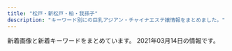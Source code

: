 ```yaml
---
title: "松戸・新松戸・柏・我孫子"
description: "キーワード別にの巨乳アジアン・チャイナエステ嬢情報をまとめました。"
---
```


新着画像と新着キーワードをまとめています。
2021年03月14日の情報です。

<DmmAffiliateIns />
<KeywordTable
  shops={
    [
    {
        "keywords": {},
        "station": "\u307f\u306e\u308a\u53f0\u99c5\u5357\u53e3",
        "img_links": [
            "http://www.waflow.work/images/rec.png",
            "http://www.waflow.work/images/4.jpg",
            "http://www.waflow.work/images/3.jpg",
            "http://www.waflow.work/images/mobile.png",
            "http://www.waflow.work/images/sys.png",
            "http://www.waflow.work/staff/rina.jpg",
            "http://www.waflow.work/img/rina1.jpg",
            "http://www.waflow.work/images/head.jpg",
            "http://www.waflow.work/images/int1.png",
            "http://www.waflow.work/img/miyuki1.jpg",
            "http://www.waflow.work/images/tg.jpg",
            "http://www.waflow.work/images/int2.png",
            "http://www.waflow.work/img/yuyu1.jpg",
            "http://www.waflow.work/images/staff_t.jpg",
            "http://www.waflow.work/images/interior_t.jpg",
            "http://www.waflow.work/images/5.jpg",
            "http://www.waflow.work/images/1.jpg",
            "http://www.waflow.work/staff/kana.jpg",
            "http://www.waflow.work/staff/miyuki.jpg",
            "http://www.waflow.work/images/ta.png",
            "http://www.waflow.work/img/kana1.jpg",
            "http://www.waflow.work/images/news.jpg",
            "http://www.waflow.work/staff/yuyu.jpg"
        ],
        "url": "http://www.waflow.work/",
        "name": "\u6c34\u306e\u82b1"
    },
    {
        "url": "http://hime.ests.co/",
        "keywords": {
            "D": 4,
            "86": 4,
            "\u80f8": 2,
            "83": 1,
            "C": 1
        },
        "img_links": [
            "http://hime.ests.co/images/top.png",
            "http://hime.ests.co/images/mobile.jpg",
            "http://hime.ests.co/images/room3.jpg",
            "http://hime.ests.co/images/info.jpg",
            "http://hime.ests.co/photos/sites/27/2020/11/2020111505294488.jpg",
            "http://hime.ests.co/photos/sites/27/2019/12/2019122608134647.jpg",
            "http://hime.ests.co/images/s_news.jpg",
            "http://hime.ests.co/images/s1.jpg",
            "http://hime.ests.co/photos/sites/27/2020/11/2020111505294566.jpg",
            "http://hime.ests.co/images/room1.jpg",
            "http://hime.ests.co/images/s_link.jpg",
            "http://hime.ests.co/images/end.png",
            "http://hime.ests.co/images/s3.jpg",
            "http://hime.ests.co/images/room4.jpg",
            "http://hime.ests.co/photos/sites/27/2019/12/2019122608265227.jpg",
            "http://hime.ests.co/images/s_staff.jpg",
            "http://hime.ests.co/photos/sites/27/2020/07/2020072809021138.jpg",
            "http://hime.ests.co/images/s_pick.jpg",
            "http://hime.ests.co/images/room2.jpg"
        ],
        "station": "JR\u677e\u6238\u99c5\u6771\u53e3",
        "name": "\u59eb"
    },
    {
        "name": "\u862d\u306e\u82b1",
        "url": "http://ran.est.cm/",
        "keywords": {
            "D": 6,
            "86": 3,
            "87": 2,
            "E": 1,
            "C": 14,
            "88": 2
        },
        "station": "JR\u5929\u738b\u53f0\u99c5\u5357\u53e3",
        "img_links": [
            "http://ran.est.cm/images/girl-z1.jpg",
            "http://ran.est.cm/photos/sites/67/2020/07/2020071705010645.jpg",
            "http://ran.est.cm/photos/sites/67/2020/09/2020091805522177.jpg",
            "http://ran.est.cm/photos/sites/67/2020/07/2020070605424075.jpg",
            "http://ran.est.cm/photos/sites/67/2020/07/2020070605425221.jpg",
            "http://ran.est.cm/images/girl-z2.jpg",
            "http://ran.est.cm/photos/sites/67/2020/10/2020102102090322.jpg",
            "http://ran.est.cm/images/room4.jpg",
            "http://ran.est.cm/images/room3.jpg",
            "http://ran.est.cm/images/room1.jpg",
            "http://ran.est.cm/images/s_pick.png",
            "http://ran.est.cm/images/top.jpg",
            "http://ran.est.cm/images/service.jpg",
            "http://ran.est.cm/images/room2.jpg",
            "http://ran.est.cm/images/s_news.png",
            "http://ran.est.cm/images/s_mobile.png",
            "http://ran.est.cm/photos/sites/67/2020/07/2020070605425355.jpg",
            "http://ran.est.cm/images/s_staff.png",
            "http://ran.est.cm/photos/sites/67/2020/07/2020070605425151.jpg"
        ]
    },
    {
        "name": "First Class\uff5e\u30d5\u30a1\u30fc\u30b9\u30c8\u30af\u30e9\u30b9",
        "img_links": [
            "http://y-yu.work/images/menu/staff.png",
            "http://y-yu.work/images/right.png",
            "http://y-yu.work/images/menu/top.png",
            "http://y-yu.work/images/ac1.jpg",
            "http://y-yu.work/images/staff_t.jpg",
            "http://y-yu.work/images/tel.png",
            "http://y-yu.work/img/yuka1.jpg",
            "http://y-yu.work/images/interior_t.jpg",
            "http://y-yu.work/images/news.jpg",
            "http://y-yu.work/staff/kana.jpg",
            "http://y-yu.work/images/rec.jpg",
            "http://y-yu.work/images/sys.png",
            "http://y-yu.work/images/tg.png",
            "http://y-yu.work/staff/riri.jpg",
            "http://y-yu.work/images/time.jpg",
            "http://y-yu.work/images/menu/interior.png",
            "http://y-yu.work/images/sisu.jpg",
            "http://y-yu.work/images/int1.jpg",
            "http://y-yu.work/img/riri1.jpg",
            "http://y-yu.work/img/kana1.jpg",
            "http://y-yu.work/staff/yuka.jpg",
            "http://y-yu.work/images/int2.png"
        ],
        "station": "\u516b\u67f1\u99c5\u5357\u53e3",
        "url": "http://y-yu.work/",
        "keywords": {}
    },
    {
        "url": "http://sobaniirune.iest.jp/",
        "keywords": {},
        "station": "JR\u99ac\u6a4b\u99c5\u897f\u53e3",
        "name": "\u305d\u3070\u306b\u3044\u308b\u306d",
        "img_links": [
            "http://sobaniirune.iest.jp/images/staff_image/staf_01b.jpg",
            "http://sobaniirune.iest.jp/images/page_top.png",
            "http://sobaniirune.iest.jp/images/top/top_08.png",
            "http://sobaniirune.iest.jp/images/top/top_03.jpg",
            "http://sobaniirune.iest.jp/images/top/top_05.jpg",
            "http://sobaniirune.iest.jp/images/top/top_01.jpg",
            "http://sobaniirune.iest.jp/images/home/top.jpg",
            "http://sobaniirune.iest.jp/images/top/top_06.jpg",
            "http://sobaniirune.iest.jp/images/top/top_02.jpg",
            "http://sobaniirune.iest.jp/images/top/top_04.jpg"
        ]
    },
    {
        "station": "JR\u65b0\u677e\u6238\u99c5",
        "url": "https://sumire08.com/",
        "name": "\u3059\u307f\u308c",
        "img_links": [
            "https://sumire08.com/wp-content/themes/cocoon-master/images/no-image-320.png",
            "https://sumire08.com/wp-content/uploads/2019/06/FA1314BC-C8A1-428B-A668-A693A8969285-120x68.jpeg",
            "https://sumire08.com/wp-content/uploads/2019/03/gahag-0115202049.jpg",
            "https://sumire08.com/wp-content/uploads/2019/07/0198D22C-A5E9-448B-8246-2D1FD87415E9-160x90.jpeg",
            "https://sumire08.com/wp-content/uploads/2019/10/1B444524-2A54-4066-A561-C10A0FD00ED6.jpeg",
            "https://sumire08.com/wp-content/uploads/2020/09/898DFBCC-F518-4ADA-8E86-C6273285E9FE-320x180.jpeg",
            "https://sumire08.com/wp-content/uploads/2021/01/530A7214-3FCA-4354-AF63-D6B0D158BF0D-160x90.jpeg",
            "https://sumire08.com/wp-content/uploads/2019/09/\u30e2\u30d0\u30a4\u30eb\u7528\u30b9\u30e9\u30a4\u30c0\u30fc\u30a4\u30e1\u30fc\u30b8\u4e2d\u5fc31.jpg",
            "https://sumire08.com/wp-content/uploads/2019/10/94407EEC-DCFC-4142-8205-63C879959CEB.jpeg",
            "https://sumire08.com/wp-content/uploads/2019/03/B6BB0A08-2659-4F1B-BCF6-F5FE2B6F3701.jpeg",
            "https://sumire08.com/wp-content/uploads/2019/07/0198D22C-A5E9-448B-8246-2D1FD87415E9-300x180.jpeg",
            "https://sumire08.com/wp-content/uploads/2019/05/S__2785294-160x90.jpg",
            "https://sumire08.com/wp-content/uploads/2019/03/5BF21ED1-6E3F-40F5-90F5-AFF002B0F4D1.jpeg",
            "https://sumire08.com/wp-content/uploads/2019/03/4EBE579C-CE3E-4804-8620-E11E8D58FB25.jpeg",
            "https://sumire08.com/wp-content/uploads/2020/09/DC01A3CA-FF4D-4AC3-8B2E-1519635952C3-160x90.jpeg",
            "https://sumire08.com/wp-content/uploads/2019/12/85FBD2F9-ECF4-43FB-BD91-C0C639DBB1FB-160x90.jpeg",
            "https://sumire08.com/wp-content/uploads/2019/07/1B69056E-3F5C-4E99-8B7F-71E6004F2AB9-120x68.jpeg",
            "https://sumire08.com/wp-content/uploads/2019/03/bk004-1.jpg",
            "https://sumire08.com/wp-content/uploads/2019/06/EB745AF9-1651-4266-B473-E84442AAE4A6-160x90.jpeg",
            "https://sumire08.com/wp-content/uploads/2019/07/0198D22C-A5E9-448B-8246-2D1FD87415E9-120x68.jpeg",
            "https://sumire08.com/wp-content/uploads/2019/03/DAA3E4FD-EE6D-4667-808C-B0B7E216ED19.jpeg",
            "https://sumire08.com/wp-content/uploads/2020/09/83419704-8AFB-4BAF-B5EC-E2B52BD5DF7C-160x90.jpeg",
            "https://sumire08.com/wp-content/uploads/2019/05/S__2785293.jpg",
            "https://sumire08.com/wp-content/uploads/2019/03/\u30ab\u30e9\u30e0\u5185-160x90.jpg",
            "https://sumire08.com/wp-content/themes/cocoon-master/images/no-image-160.png",
            "https://sumire08.com/wp-content/uploads/2020/09/83419704-8AFB-4BAF-B5EC-E2B52BD5DF7C-320x180.jpeg",
            "https://sumire08.com/wp-content/uploads/2019/03/859E09EF-886F-4C35-B000-A366C2B292EC.jpeg",
            "https://sumire08.com/wp-content/uploads/2020/09/92477948-FF9B-45E6-9332-B09153F1CC19.jpeg",
            "https://sumire08.com/wp-content/uploads/2019/03/115B6666-0EEA-400C-8F3B-1DAD25D44641-120x68.jpeg",
            "https://sumire08.com/wp-content/uploads/2019/09/22C5211A-5CE9-4FF7-9597-C84C6EC9D2C3.jpeg",
            "https://sumire08.com/wp-content/uploads/2019/07/56009B85-F870-4B3B-9FF8-21CD8C0EC755-160x90.jpeg",
            "https://sumire08.com/wp-content/uploads/2019/09/top_03.jpg",
            "https://sumire08.com/wp-content/uploads/2019/03/GK069_350A.jpg",
            "https://sumire08.com/wp-content/uploads/2019/03/main1920-1-160x90.jpg",
            "https://sumire08.com/wp-content/uploads/2020/09/C4AAD404-2CE0-491A-A0AB-7658AD4D3871-120x68.jpeg",
            "https://sumire08.com/wp-content/uploads/2019/04/2273563C-B96C-4F4F-96A6-F02AA3E97574-160x90.jpeg",
            "https://sumire08.com/wp-content/uploads/2019/06/88DA8E06-DC87-471F-97D2-9B35F6C1EAF9-160x90.jpeg",
            "https://sumire08.com/wp-content/uploads/2020/09/44A30A8D-E1A7-479A-BDD3-B7EAC5E292BD-614x1024.jpeg",
            "https://sumire08.com/wp-content/uploads/2021/02/C0F3F85E-674A-4FAF-A7A0-9102881BF705-320x180.jpeg",
            "https://sumire08.com/wp-content/uploads/2020/09/92477948-FF9B-45E6-9332-B09153F1CC19-120x68.jpeg",
            "https://sumire08.com/wp-content/uploads/2019/07/0198D22C-A5E9-448B-8246-2D1FD87415E9-300x200.jpeg",
            "https://sumire08.com/wp-content/uploads/2019/09/EB42FB7E-BD9E-4F28-9D22-7A60CCAA617C.jpeg",
            "https://sumire08.com/wp-content/uploads/2019/06/91EF6A88-6DC3-4B2F-8DE4-92D3FC336C49-160x90.jpeg",
            "https://sumire08.com/wp-content/uploads/2019/07/836D4D0B-3584-48E2-960E-AEDE1593D320.jpeg",
            "https://sumire08.com/wp-content/uploads/2019/07/WeChat-Image_20190726200941.jpg",
            "https://sumire08.com/wp-content/uploads/2019/03/8061AAED-5A22-454C-9644-258D4AAA56D9.jpeg",
            "https://sumire08.com/wp-content/uploads/2021/03/BEAB89DD-36A4-430C-86AF-25C6D5175B56-240x180.png",
            "https://sumire08.com/wp-content/uploads/2019/07/1B69056E-3F5C-4E99-8B7F-71E6004F2AB9-300x200.jpeg",
            "https://sumire08.com/wp-content/uploads/2019/07/1B69056E-3F5C-4E99-8B7F-71E6004F2AB9-300x180.jpeg",
            "https://sumire08.com/wp-content/uploads/2020/09/898DFBCC-F518-4ADA-8E86-C6273285E9FE.jpeg",
            "https://sumire08.com/wp-content/uploads/2019/03/21E4A043-87C3-4B75-895F-E0FBDC8E99A9.jpeg",
            "https://sumire08.com/wp-content/uploads/2020/09/C4AAD404-2CE0-491A-A0AB-7658AD4D3871.jpeg",
            "https://sumire08.com/wp-content/uploads/2019/03/1150EB8A-7284-4825-AF6E-AAD665667452.jpeg",
            "https://sumire08.com/wp-content/uploads/2019/03/\u30ab\u30e9\u30e0\u51852.jpg",
            "https://sumire08.com/wp-content/uploads/2020/09/898DFBCC-F518-4ADA-8E86-C6273285E9FE-160x90.jpeg",
            "https://sumire08.com/wp-content/uploads/2019/09/\u30d8\u30c3\u30c0\u30fc\u30ed\u30b4.jpg",
            "https://sumire08.com/wp-content/uploads/2019/10/F3C22A77-B168-4265-9976-F7F2E5EE943A.jpeg",
            "https://sumire08.com/wp-content/uploads/2019/09/\u30b3\u30f3\u30c6\u30f3\u30c41A.jpg",
            "https://sumire08.com/wp-content/uploads/2019/04/056E9668-8936-4183-9339-0EC56BB0B591.jpeg",
            "https://sumire08.com/wp-content/uploads/2020/09/C4AAD404-2CE0-491A-A0AB-7658AD4D3871-320x180.jpeg",
            "https://sumire08.com/wp-content/uploads/2020/11/ACE363F2-F98D-48C1-84E6-EC0D7CEFEC29-620x1024.jpeg",
            "https://sumire08.com/wp-content/uploads/2020/09/DC01A3CA-FF4D-4AC3-8B2E-1519635952C3.jpeg",
            "https://sumire08.com/wp-content/uploads/2020/09/25417438-E741-4545-8F8C-7CDFA7B1999B-160x90.jpeg",
            "https://sumire08.com/wp-content/uploads/2019/04/76DD58DB-FDAE-4D56-BA5A-8B8E3F779211.jpeg",
            "https://sumire08.com/wp-content/uploads/2019/04/76DD58DB-FDAE-4D56-BA5A-8B8E3F779211-160x90.jpeg",
            "https://sumire08.com/wp-content/uploads/2019/03/GK061_350A.jpg",
            "https://sumire08.com/wp-content/uploads/2019/05/S__2785293-160x90.jpg",
            "https://sumire08.com/wp-content/uploads/2019/09/12791E13-31BE-4C40-A77F-A967E5FB1622.jpeg",
            "https://sumire08.com/wp-content/uploads/2019/04/321B3864-B704-4F0A-90DA-22A3998EA845-160x90.jpeg",
            "https://sumire08.com/wp-content/uploads/2019/07/1B69056E-3F5C-4E99-8B7F-71E6004F2AB9-160x90.jpeg",
            "https://sumire08.com/wp-content/uploads/2019/06/4D842BE5-A516-461E-84CF-083FDE3D5314-160x90.jpeg",
            "https://sumire08.com/wp-content/uploads/2019/06/88DA8E06-DC87-471F-97D2-9B35F6C1EAF9-320x180.jpeg",
            "https://sumire08.com/wp-content/uploads/2020/09/DC01A3CA-FF4D-4AC3-8B2E-1519635952C3-320x180.jpeg",
            "https://sumire08.com/wp-content/uploads/2019/09/\u30e2\u30d0\u30a4\u30eb\u7528\u30b9\u30e9\u30a4\u30c0\u30fc\u30a4\u30e1\u30fc\u30b8\u4e2d\u5fc31-700x400.jpg",
            "https://sumire08.com/wp-content/uploads/2021/03/BEAB89DD-36A4-430C-86AF-25C6D5175B56-160x90.png",
            "https://sumire08.com/wp-content/uploads/2020/09/25417438-E741-4545-8F8C-7CDFA7B1999B-320x180.jpeg",
            "https://sumire08.com/wp-content/uploads/2020/09/74EB8777-E396-43D8-8098-FFF449CF98DB-644x1024.jpeg",
            "https://sumire08.com/wp-content/uploads/2021/03/0E5A8739-FE27-471F-B978-65F978347D00.jpeg",
            "https://sumire08.com/wp-content/uploads/2019/11/CB7C5602-C72C-4411-B9CC-01716D5C20FF-160x90.jpeg",
            "https://sumire08.com/wp-content/uploads/2019/06/FA1314BC-C8A1-428B-A668-A693A8969285-160x90.jpeg",
            "https://sumire08.com/wp-content/uploads/2019/09/325878A1-1C55-49AC-8BD6-C53B3C6D76D0.jpeg",
            "https://sumire08.com/wp-content/uploads/2020/09/898DFBCC-F518-4ADA-8E86-C6273285E9FE-120x68.jpeg",
            "https://sumire08.com/wp-content/uploads/2020/09/92477948-FF9B-45E6-9332-B09153F1CC19-320x180.jpeg",
            "https://sumire08.com/wp-content/uploads/2019/04/321B3864-B704-4F0A-90DA-22A3998EA845-120x68.jpeg"
        ],
        "keywords": {}
    },
    {
        "keywords": {
            "85": 1,
            "95": 2,
            "D": 2,
            "F": 3,
            "90": 1,
            "89": 1,
            "93": 1
        },
        "url": "http://roarii.esmens.com/",
        "name": "\u30ed\u30fc\u30e4\u30ea",
        "img_links": [
            "http://roarii.esmens.com/css/staff/staff05-a.jpg",
            "http://roarii.esmens.com/css/staff/staff010-a.jpg",
            "http://roarii.esmens.com/css/staff/staff07-a.jpg",
            "http://roarii.esmens.com/css/nav/nav-004.png",
            "http://roarii.esmens.com/css/nav/nav-001.png",
            "http://roarii.esmens.com/css/staff/staff010-b.jpg",
            "http://roarii.esmens.com/css/staff/staff07-b.jpg",
            "http://roarii.esmens.com/css/foot-tel.png",
            "http://roarii.esmens.com/css/staff/staff05-b.jpg",
            "http://roarii.esmens.com/css/nav/nav-006.png",
            "http://roarii.esmens.com/css/staff/staff06-c.jpg",
            "http://roarii.esmens.com/css/staff/staff06-b.jpg",
            "http://roarii.esmens.com/css/staff/staff08-a.jpg",
            "http://roarii.esmens.com/css/topright0002.jpg",
            "http://roarii.esmens.com/css/nav/nav-005.png",
            "http://roarii.esmens.com/css/c001.jpg",
            "http://roarii.esmens.com/css/staff/staff08-b.jpg",
            "http://roarii.esmens.com/css/nav/nav-003.png",
            "http://roarii.esmens.com/css/staff/staff02-a.jpg",
            "http://roarii.esmens.com/css/tel.png",
            "http://roarii.esmens.com/css/nav/nav-002.png"
        ],
        "station": "\u516b\u67f1\u99c5\u5317\u53e3"
    },
    {
        "img_links": [
            "http://chun.relaxjp.com/css/nav/nav-001.jpg",
            "http://chun.relaxjp.com/css/nav/change-004.jpg",
            "http://chun.relaxjp.com/css/staff/staff16-b.png",
            "http://chun.relaxjp.com/css/staff/staff0010-b.png",
            "http://chun.relaxjp.com/css/huabian.png",
            "http://chun.relaxjp.com/css/staff/staff010-a.png",
            "http://chun.relaxjp.com/css/staff/staff007-a.png",
            "http://chun.relaxjp.com/css/staff/staff002-b.png",
            "http://chun.relaxjp.com/css/staff/staff002-a.png",
            "http://chun.relaxjp.com/css/nav/nav-003.jpg",
            "http://chun.relaxjp.com/css/nav/nav-002.jpg",
            "http://chun.relaxjp.com/css/osusume-08.png",
            "http://chun.relaxjp.com/css/staff/staff0012-b.png",
            "http://chun.relaxjp.com/css/tel01.png",
            "http://chun.relaxjp.com/css/top-right0003.png",
            "http://chun.relaxjp.com/css/staff/staff15-b.png",
            "http://chun.relaxjp.com/css/staff/staff16-a.png",
            "http://chun.relaxjp.com/css/top-left02.png",
            "http://chun.relaxjp.com/css/staff/staff007-b.png",
            "http://chun.relaxjp.com/css/nav/nav-006.jpg",
            "http://chun.relaxjp.com/css/staff/staff004-a.png",
            "http://chun.relaxjp.com/css/nav/nav-004.jpg",
            "http://chun.relaxjp.com/css/nav/change-001.jpg",
            "http://chun.relaxjp.com/css/nav/change-003.jpg",
            "http://chun.relaxjp.com/css/staff/staff004-b.png",
            "http://chun.relaxjp.com/css/top-right03.png",
            "http://chun.relaxjp.com/css/staff/staff21-a.png",
            "http://chun.relaxjp.com/css/nav/nav-005.jpg",
            "http://chun.relaxjp.com/css/nav/change-005.jpg",
            "http://chun.relaxjp.com/css/nav/change-002.jpg",
            "http://chun.relaxjp.com/css/staff/staff15-a.png",
            "http://chun.relaxjp.com/css/nav/change-006.jpg",
            "http://chun.relaxjp.com/css/staff-left01.png"
        ],
        "station": "JR\u67cf\u99c5\u6771\u53e3",
        "url": "http://chun.relaxjp.com/",
        "name": "\u67cf Spring",
        "keywords": {
            "D": 2,
            "85": 3,
            "84": 1,
            "C": 3,
            "89": 1,
            "90": 2,
            "E": 1,
            "92": 1,
            "G": 1
        }
    },
    {
        "name": "\u6843\u306e\u5712",
        "url": "http://www.momoen.relaxmens.com/",
        "station": "\u65b0\u938c\u30f6\u8c37\u99c5",
        "img_links": [
            "http://www.momoen.relaxmens.com/images/time.png",
            "http://www.momoen.relaxmens.com/images/barSchedule.png",
            "http://www.momoen.relaxmens.com/files/002-02.jpg",
            "http://www.momoen.relaxmens.com/files/003.jpg",
            "http://www.momoen.relaxmens.com/images/btnTop.png",
            "http://www.momoen.relaxmens.com/files/007.jpg",
            "http://www.momoen.relaxmens.com/files/005-02.jpg",
            "http://www.momoen.relaxmens.com/images/backBtn.png",
            "http://www.momoen.relaxmens.com/files/003-03.jpg",
            "http://www.momoen.relaxmens.com/images/barLink.png",
            "http://www.momoen.relaxmens.com/images/barSystem.png",
            "http://www.momoen.relaxmens.com/files/005-03.jpg",
            "http://www.momoen.relaxmens.com/images/header.png",
            "http://www.momoen.relaxmens.com/files/005.jpg",
            "http://www.momoen.relaxmens.com/files/008.jpg",
            "http://www.momoen.relaxmens.com/files/007-03.jpg",
            "http://www.momoen.relaxmens.com/files/003-02.jpg",
            "http://www.momoen.relaxmens.com/files/001-03.jpg",
            "http://www.momoen.relaxmens.com/files/002.jpg",
            "http://www.momoen.relaxmens.com/images/barProfileSche.png",
            "http://www.momoen.relaxmens.com/images/concept.png",
            "http://www.momoen.relaxmens.com/images/barAccess.png",
            "http://www.momoen.relaxmens.com/images/barTherapist.png",
            "http://www.momoen.relaxmens.com/files/002-03.jpg",
            "http://www.momoen.relaxmens.com/files/001-02.jpg",
            "http://www.momoen.relaxmens.com/files/008-03.jpg",
            "http://www.momoen.relaxmens.com/images/barRecruit.png",
            "http://www.momoen.relaxmens.com/files/001.jpg",
            "http://www.momoen.relaxmens.com/files/007-02.jpg",
            "http://www.momoen.relaxmens.com/files/008-02.jpg",
            "http://www.momoen.relaxmens.com/images/contentBottom.jpg",
            "http://www.momoen.relaxmens.com/images/barProfile.png"
        ],
        "keywords": {
            "87": 16,
            "86": 8,
            "D": 20,
            "C": 4
        }
    },
    {
        "name": "\u307e\u3069\u308d\u307f",
        "img_links": [
            "http://www.madoromi.iesjp.com/files/012.jpg",
            "http://www.madoromi.iesjp.com/files/006.jpg",
            "http://www.madoromi.iesjp.com/img/pickup.jpg",
            "http://www.madoromi.iesjp.com/files/009.jpg",
            "http://www.madoromi.iesjp.com/files/008.jpg",
            "http://www.madoromi.iesjp.com/img/ttl_info.png",
            "http://www.madoromi.iesjp.com/files/014.jpg",
            "http://www.madoromi.iesjp.com/files/004.jpg",
            "http://www.madoromi.iesjp.com/img/btn_side_mobile.jpg",
            "http://www.madoromi.iesjp.com/files/005.jpg",
            "http://www.madoromi.iesjp.com/files/010.jpg",
            "http://www.madoromi.iesjp.com/files/001.jpg",
            "http://www.madoromi.iesjp.com/files/007.jpg",
            "http://www.madoromi.iesjp.com/files/013.jpg",
            "http://www.madoromi.iesjp.com/files/003.jpg",
            "http://www.madoromi.iesjp.com/img/btn_blog.png",
            "http://www.madoromi.iesjp.com/files/002.jpg",
            "http://www.madoromi.iesjp.com/files/011.jpg",
            "http://www.madoromi.iesjp.com/img/ttl_news.png",
            "http://www.madoromi.iesjp.com/img/tel.png",
            "http://www.madoromi.iesjp.com/img/goback.jpg"
        ],
        "station": "JR\u6211\u5b6b\u5b50\u99c5\u5357\u53e3",
        "keywords": {
            "88": 4,
            "C": 26,
            "87": 20,
            "D": 24,
            "85": 2
        },
        "url": "http://www.madoromi.iesjp.com/"
    },
    {
        "keywords": {
            "85": 5,
            "83": 5,
            "84": 1,
            "90": 1,
            "86": 5,
            "D": 11,
            "E": 1,
            "87": 2,
            "82": 1,
            "C": 37
        },
        "station": "JR\u677e\u6238\u99c5\u6771\u53e3",
        "name": "Pinky",
        "img_links": [
            "http://pinky.ests.jp/photos/sites/41/2017/09/2017091609572086.jpg",
            "http://pinky.ests.jp/photos/sites/41/2020/12/2020122317221995.jpg",
            "http://pinky.ests.jp/photos/sites/41/2018/06/2018061105211179.jpg",
            "http://pinky.ests.jp/photos/sites/41/2017/11/2017111705455167.jpg",
            "http://pinky.ests.jp/photos/sites/41/2020/03/2020032718060170.jpg",
            "http://pinky.ests.jp/images/news.jpg",
            "http://pinky.ests.jp/photos/sites/41/2018/02/2018021206014711.jpg",
            "http://pinky.ests.jp/photos/sites/41/2020/07/2020073117282581.jpg",
            "http://pinky.ests.jp/photos/sites/41/2019/08/2019080916421967.jpg",
            "http://pinky.ests.jp/photos/sites/41/2017/03/2.jpg",
            "http://pinky.ests.jp/photos/sites/41/2018/02/2018021404565599.jpg",
            "http://pinky.ests.jp/photos/sites/41/2019/08/2019082212025765.jpg",
            "http://pinky.ests.jp/photos/sites/41/2018/12/2018122816184851.jpg",
            "http://pinky.ests.jp/photos/sites/41/2018/05/2018051009221193.jpg",
            "http://pinky.ests.jp/photos/sites/41/2017/10/2017100310324927.jpg",
            "http://pinky.ests.jp/photos/sites/41/2018/02/2018021503571459.jpg",
            "http://pinky.ests.jp/images/girl-z1.jpg",
            "http://pinky.ests.jp/photos/sites/41/2019/03/2019032615535586.jpg",
            "http://pinky.ests.jp/photos/sites/41/2018/05/2018052106183295.jpg",
            "http://pinky.ests.jp/photos/sites/41/2017/10/2017102104274221.jpeg",
            "http://pinky.ests.jp/images/s_staff.png",
            "http://pinky.ests.jp/images/girl-z2.jpg",
            "http://pinky.ests.jp/photos/sites/41/2020/01/2020012717085182.jpg",
            "http://pinky.ests.jp/photos/sites/41/2018/07/2018070506262885.jpg",
            "http://pinky.ests.jp/images/pick.jpg",
            "http://pinky.ests.jp/images/s_link.png",
            "http://pinky.ests.jp/photos/sites/41/2020/03/202003311902414.jpg",
            "http://pinky.ests.jp/photos/sites/41/2020/01/2020012318124421.jpg",
            "http://pinky.ests.jp/photos/sites/41/2020/07/2020070113444471.jpg",
            "http://pinky.ests.jp/photos/sites/41/2016/12/staff14.jpg",
            "http://pinky.ests.jp/images/top.png",
            "http://pinky.ests.jp/photos/sites/41/2018/09/201809050707425.jpg",
            "http://pinky.ests.jp/photos/sites/41/2019/01/2019012814280336.jpg",
            "http://pinky.ests.jp/photos/sites/41/2020/08/2020080710524457.jpg",
            "http://pinky.ests.jp/photos/sites/41/2019/05/2019050315541711.jpg",
            "http://pinky.ests.jp/photos/sites/41/2020/01/2020011612505779.jpg",
            "http://pinky.ests.jp/photos/sites/41/2019/08/2019082212000482.jpg",
            "http://pinky.ests.jp/photos/sites/41/2018/07/2018070904501423.jpg",
            "http://pinky.ests.jp/images/mobile.jpg",
            "http://pinky.ests.jp/photos/sites/41/2018/02/2018021903035949.jpg",
            "http://pinky.ests.jp/photos/sites/41/2017/07/01.jpg",
            "http://pinky.ests.jp/photos/sites/41/2016/12/staff13.jpg",
            "http://pinky.ests.jp/photos/sites/41/2021/02/2021020214092749.jpg",
            "http://pinky.ests.jp/photos/sites/41/2017/10/2017100310321223.jpg",
            "http://pinky.ests.jp/photos/sites/41/2018/05/2018052407323023.jpg",
            "http://pinky.ests.jp/images/staff0.jpg",
            "http://pinky.ests.jp/photos/sites/41/2020/01/2020011013071324.jpg",
            "http://pinky.ests.jp/photos/sites/41/2018/05/2018050207171151.jpg",
            "http://pinky.ests.jp/photos/sites/41/2019/04/201904271525014.jpg",
            "http://pinky.ests.jp/photos/sites/41/2020/01/2020011013071732.jpg",
            "http://pinky.ests.jp/photos/sites/41/2021/01/2021010819010483.jpg",
            "http://pinky.ests.jp/photos/sites/41/2018/02/2018022305081948.jpg",
            "http://pinky.ests.jp/photos/sites/41/2019/01/2019011416495971.jpg",
            "http://pinky.ests.jp/photos/sites/41/2018/04/2018041109544793.jpg"
        ],
        "url": "http://pinky.ests.jp/"
    },
    {
        "img_links": [],
        "url": "http://more.esthe.me/",
        "keywords": {},
        "station": "JR\u67cf\u99c5\u5357\u53e3",
        "name": "MORE\u30fb\u30e2\u30a2"
    },
    {
        "station": "JR\u65b0\u516b\u67f1\u99c5",
        "url": "http://www.a-hitomebore.info/",
        "name": "\u3072\u3068\u3081\u307c\u308c",
        "img_links": [
            "http://www.a-hitomebore.info/uploads/hitomebore/2010/02/room-3.jpg",
            "http://www.a-hitomebore.info/uploads/hitomebore/2010/02/m3.jpg",
            "http://www.a-hitomebore.info/uploads/hitomebore/2010/02/campiagn7.jpg",
            "http://www.a-hitomebore.info/uploads/hitomebore/2010/02/m1.jpg",
            "http://www.a-hitomebore.info/uploads/hitomebore/2021/01/5D8218E4-AF3F-4C3E-BD0E-5351227C492D.jpeg",
            "http://www.a-hitomebore.info/uploads/hitomebore/images/no-photo.jpg",
            "http://www.a-hitomebore.info/uploads/hitomebore/2020/12/0E1C34DF-7842-44BF-9E9D-5D53DCA1A56D.jpeg",
            "http://www.a-hitomebore.info/uploads/hitomebore/2010/02/room-6.jpg",
            "http://www.a-hitomebore.info/uploads/hitomebore/2010/02/m03.jpg",
            "http://www.a-hitomebore.info/uploads/hitomebore/2010/02/m05.jpg",
            "http://www.a-hitomebore.info/uploads/hitomebore/2010/02/sys3.jpg",
            "http://www.a-hitomebore.info/uploads/hitomebore/2010/02/room-1.jpg",
            "http://www.a-hitomebore.info/uploads/hitomebore/2010/02/m02.jpg",
            "http://www.a-hitomebore.info/uploads/hitomebore/2010/02/room-2.jpg",
            "http://www.a-hitomebore.info/uploads/hitomebore/2017/06/IMG_81123-300x151.jpg",
            "http://www.a-hitomebore.info/uploads/hitomebore/2017/12/kina2017121.jpg",
            "http://www.a-hitomebore.info/uploads/hitomebore/2010/02/m6.jpg",
            "http://www.a-hitomebore.info/uploads/hitomebore/2010/02/m4.jpg",
            "http://www.a-hitomebore.info/uploads/hitomebore/2017/10/risa201710.jpg",
            "http://www.a-hitomebore.info/uploads/hitomebore/2018/02/kumi.jpg",
            "http://www.a-hitomebore.info/uploads/hitomebore/2017/12/kina20172.jpg",
            "http://www.a-hitomebore.info/uploads/hitomebore/2015/02/head1.jpg",
            "http://www.a-hitomebore.info/uploads/hitomebore/2010/02/room-5.jpg",
            "http://www.a-hitomebore.info/uploads/hitomebore/2010/02/m5.jpg",
            "http://www.a-hitomebore.info/uploads/hitomebore/2010/02/m04.jpg",
            "http://www.a-hitomebore.info/uploads/hitomebore/2011/09/dajie.jpg",
            "http://www.a-hitomebore.info/uploads/hitomebore/2010/02/room-4.jpg",
            "http://www.a-hitomebore.info/uploads/hitomebore/2010/02/m2.jpg",
            "http://www.a-hitomebore.info/uploads/hitomebore/2010/02/m01.jpg",
            "http://www.a-hitomebore.info/uploads/hitomebore/2010/02/m06.jpg",
            "http://www.a-hitomebore.info/uploads/hitomebore/2020/10/F3A49FB4-848F-4AE1-A598-5EF2811C0E62.jpeg"
        ],
        "keywords": {}
    },
    {
        "keywords": {
            "C": 9
        },
        "img_links": [
            "http://www.e-lstar.com/staff/yuka/01.png",
            "http://www.e-lstar.com/staff/mimi/01.png",
            "http://www.e-lstar.com/staff/emi/01.png",
            "http://www.e-lstar.com/staff/kana/01.png",
            "http://www.e-lstar.com/img/tea.png",
            "http://www.e-lstar.com/i/files/homeimg.jpg",
            "http://www.e-lstar.com/img/mess.png",
            "http://www.e-lstar.com/staff/lee/01.png",
            "http://www.e-lstar.com/pic/top.jpg",
            "http://www.e-lstar.com/img/head.png",
            "http://www.e-lstar.com/staff/miki/01.png"
        ],
        "station": "JR\u5357\u67cf\u99c5\u897f\u53e3",
        "name": "\u30a2\u30ab\u30b9\u30ea\u3086\u304b\u308a",
        "url": "http://www.e-lstar.com/"
    },
    {
        "station": "\u5357\u6d41\u5c71\u99c5A1\u51fa\u53e3",
        "img_links": [
            "http://www.miwaku.mensest.com/files/006-02.jpg",
            "http://www.miwaku.mensest.com/files/001-03.jpg",
            "http://www.miwaku.mensest.com/img/featured_post.jpg",
            "http://www.miwaku.mensest.com/files/003.jpg",
            "http://www.miwaku.mensest.com/files/004-03.jpg",
            "http://www.miwaku.mensest.com/files/001-02.jpg",
            "http://www.miwaku.mensest.com/files/011.jpg",
            "http://www.miwaku.mensest.com/img/about_me.jpg",
            "http://www.miwaku.mensest.com/files/003-03.jpg",
            "http://www.miwaku.mensest.com/files/010-03.jpg",
            "http://www.miwaku.mensest.com/files/010.jpg",
            "http://www.miwaku.mensest.com/files/006.jpg",
            "http://www.miwaku.mensest.com/photo_news/upimg/572856035f5905b81e_0.jpg",
            "http://www.miwaku.mensest.com/files/010-02.jpg",
            "http://www.miwaku.mensest.com/files/005.jpg",
            "http://www.miwaku.mensest.com/files/006-03.jpg",
            "http://www.miwaku.mensest.com/files/005-03.jpg",
            "http://www.miwaku.mensest.com/files/005-02.jpg",
            "http://www.miwaku.mensest.com/files/004.jpg",
            "http://www.miwaku.mensest.com/files/001.jpg",
            "http://www.miwaku.mensest.com/files/004-02.jpg",
            "http://www.miwaku.mensest.com/files/011-03.jpg",
            "http://www.miwaku.mensest.com/files/003-02.jpg",
            "http://www.miwaku.mensest.com/files/011-02.jpg",
            "http://www.miwaku.mensest.com/photo_news/upimg/12320604ae530f11a3_0.jpg",
            "http://www.miwaku.mensest.com/photo_news/upimg/76147601b87ed4b8aa_2.jpg"
        ],
        "keywords": {
            "C": 24,
            "87": 48,
            "85": 12,
            "86": 24,
            "D": 60
        },
        "url": "http://www.miwaku.mensest.com/",
        "name": "\u9b45\u60d1-\u307f\u308f\u304f-"
    },
    {
        "url": "http://coatour.xyz/",
        "img_links": [
            "http://coatour.xyz/uploads/201008/1-20100Q4592T40.jpg",
            "http://coatour.xyz/templets/default/picture/rec1.png",
            "http://coatour.xyz/templets/default/picture/news.jpg",
            "http://coatour.xyz/uploads/210209/1-2102091H2003E.jpg",
            "http://coatour.xyz/uploads/201008/1-20100Q45952415.jpg",
            "http://coatour.xyz/uploads/201008/1-20100Q45T3919.jpg",
            "http://coatour.xyz/uploads/180620/1-1P62010154K00.png",
            "http://coatour.xyz/uploads/allimg/180620/1-1P6201013133b.jpg",
            "http://coatour.xyz/templets/default/picture/interior_t.jpg",
            "http://coatour.xyz/templets/default/picture/staff_t.jpg",
            "http://coatour.xyz/uploads/181211/1-1Q2111433162D.jpg",
            "http://coatour.xyz/uploads/180621/1-1P621101232H4.png",
            "http://coatour.xyz/templets/default/picture/head.jpg",
            "http://coatour.xyz/uploads/180620/1-1P62010193X63.jpg"
        ],
        "station": "JR\u99ac\u6a4b\u99c5\u897f\u53e3",
        "name": "\u3075\u308f\u3075\u308f",
        "keywords": {}
    },
    {
        "name": "heart Peace \u99ac\u6a4b",
        "url": "https://heartpeace-mabashi.business.site/",
        "keywords": {},
        "station": "JR\u99ac\u6a4b\u99c5\u897f\u53e3",
        "img_links": []
    },
    {
        "url": "http://www.blue.esjp.info/",
        "keywords": {
            "87": 6,
            "86": 2,
            "D": 8
        },
        "station": "JR\u6211\u5b6b\u5b50\u99c5\u5317\u53e3",
        "img_links": [
            "http://www.blue.esjp.info/images/mobile.png",
            "http://www.blue.esjp.info/images/bj3.png",
            "http://www.blue.esjp.info/files/011.jpg",
            "http://www.blue.esjp.info/images/tit-infor.png",
            "http://www.blue.esjp.info/images/girl-z1.jpg",
            "http://www.blue.esjp.info/files/018.jpg",
            "http://www.blue.esjp.info/files/020.jpg",
            "http://www.blue.esjp.info/files/017-02.jpg",
            "http://www.blue.esjp.info/files/005.jpg",
            "http://www.blue.esjp.info/images/girl-z2.jpg",
            "http://www.blue.esjp.info/images/staff_line.png",
            "http://www.blue.esjp.info/files/021.jpg",
            "http://www.blue.esjp.info/images/shop/shop04.png",
            "http://www.blue.esjp.info/images/shop/shop01.png",
            "http://www.blue.esjp.info/files/009-02.jpg",
            "http://www.blue.esjp.info/images/top_sche.png",
            "http://www.blue.esjp.info/files/020-02.jpg",
            "http://www.blue.esjp.info/files/018-02.jpg",
            "http://www.blue.esjp.info/files/001-02.jpg",
            "http://www.blue.esjp.info/images/infor.png",
            "http://www.blue.esjp.info/images/top.png",
            "http://www.blue.esjp.info/files/009.jpg",
            "http://www.blue.esjp.info/files/011-02.jpg",
            "http://www.blue.esjp.info/images/shop/shop03.png",
            "http://www.blue.esjp.info/files/021-02.jpg",
            "http://www.blue.esjp.info/images/shop/shop02.png",
            "http://www.blue.esjp.info/images/link_line.png",
            "http://www.blue.esjp.info/files/017.jpg",
            "http://www.blue.esjp.info/files/005-02.jpg",
            "http://www.blue.esjp.info/files/001.jpg"
        ],
        "name": "\u30cf\u30c1\u30df\u30c4"
    },
    {
        "img_links": [
            "https://koyuki-room.ests.jp/photos/sites/77/2020/11/2020111107322026.jpg",
            "https://koyuki-room.ests.jp/images/service1.jpg",
            "https://koyuki-room.ests.jp/images/pagetop.png",
            "https://koyuki-room.ests.jp/images/sp_mainimg.jpg",
            "https://koyuki-room.ests.jp/images/img_teaser.jpg",
            "https://koyuki-room.ests.jp/images/mainimg.jpg",
            "https://koyuki-room.ests.jp/photos/sites/77/2020/11/202011110732216.jpg",
            "https://koyuki-room.ests.jp/images/service2.jpg",
            "https://koyuki-room.ests.jp/images/service4.jpg",
            "https://koyuki-room.ests.jp/images/sp_img_teaser.jpg",
            "https://koyuki-room.ests.jp/images/service3.jpg"
        ],
        "station": "JR\u677e\u6238\u99c5\u897f\u53e3",
        "name": "\u5c0f\u96ea\u306e\u90e8\u5c4b",
        "url": "https://koyuki-room.ests.jp/",
        "keywords": {
            "87": 3,
            "86": 2,
            "D": 5,
            "C": 7
        }
    },
    {
        "img_links": [
            "http://www.f-relax.info/images/icon_info.png",
            "http://www.f-relax.info/images/upload/745db262d88a81a1.jpg",
            "http://www.f-relax.info/images/upload/thumb/261451228020b8ac.jpg",
            "http://www.f-relax.info/images/index_18.jpg",
            "http://www.f-relax.info/images/upload/thumb/c786e3e54afda3ec.jpg",
            "http://www.f-relax.info/images/upload/thumb/348a80b9eaf5af17.jpg",
            "http://www.f-relax.info/images/icon_top.png",
            "http://www.f-relax.info/images/info_15.jpg",
            "http://www.f-relax.info/images/upload/thumb/ea6361498f69fd6d.jpg",
            "http://www.f-relax.info/images/acc_01.jpg",
            "http://www.f-relax.info/images/upload/thumb/b2fbaab04713ae61.jpg",
            "http://www.f-relax.info/s/images/icon_topics.png",
            "http://www.f-relax.info/images/r01.jpg",
            "http://www.f-relax.info/s/images/icon_tel.png",
            "http://www.f-relax.info/images/index_05.jpg",
            "http://www.f-relax.info/images/upload/thumb/2c3e8d2ff71e3e7d.jpg",
            "http://www.f-relax.info/images/upload/261451228020b8ac.jpg",
            "http://www.f-relax.info/images/upload/7671fb5373806ec5.jpg",
            "http://www.f-relax.info/images/index_02.jpg",
            "http://www.f-relax.info/images/index_19.jpg",
            "http://www.f-relax.info/images/upload/thumb/d7f4cbf6691ac12e.jpg",
            "http://www.f-relax.info/images/upload/thumb/50efc8d98a88b6e4.jpg",
            "http://www.f-relax.info/images/01.jpg",
            "http://www.f-relax.info/images/upload/thumb/745db262d88a81a1.jpg",
            "http://www.f-relax.info/images/staff_15.jpg",
            "http://www.f-relax.info/images/r04.jpg",
            "http://www.f-relax.info/images/line.jpg",
            "http://www.f-relax.info/girl/01.jpg",
            "http://www.f-relax.info/images/icon_covergirl.png",
            "http://www.f-relax.info/images/upload/thumb/e14b15ba5dcba53e.jpg",
            "http://www.f-relax.info/images/upload/9e5569f2e80ca2f1.jpg",
            "http://www.f-relax.info/images/02.jpg",
            "http://www.f-relax.info/images/index_15.jpg",
            "http://www.f-relax.info/images/icon_topics.png",
            "http://www.f-relax.info/images/upload/thumb/8cf46674946522a3.jpg",
            "http://www.f-relax.info/images/upload/thumb/f3d7b39c6d7abb73.jpg",
            "http://www.f-relax.info/images/upload/thumb/dff225a729e5863a.jpg",
            "http://www.f-relax.info/images/upload/74cead40c075ac87.jpg",
            "http://www.f-relax.info/images/icon_staff.png",
            "http://www.f-relax.info/images/upload/169794904bc8bb96.jpg",
            "http://www.f-relax.info/images/rec.jpg",
            "http://www.f-relax.info/images/index_09.jpg",
            "http://www.f-relax.info/images/upload/5a2e6e19462584a5.jpg",
            "http://www.f-relax.info/images/upload/thumb/b9878b9ef72df6a4.jpg",
            "http://www.f-relax.info/images/index_06.jpg",
            "http://www.f-relax.info/images/r02.jpg",
            "http://www.f-relax.info/images/index_01.jpg",
            "http://www.f-relax.info/images/upload/1323c4d0de00e1ae.jpg",
            "http://www.f-relax.info/images/upload/thumb/22a60a64e55c8ac5.jpg",
            "http://www.f-relax.info/images/upload/thumb/46adb9f955407e7d.jpg",
            "http://www.f-relax.info/images/index_13.jpg",
            "http://www.f-relax.info/images/upload/d7f4cbf6691ac12e.jpg",
            "http://www.f-relax.info/images/rec_15.jpg",
            "http://www.f-relax.info/images/upload/thumb/5a2e6e19462584a5.jpg",
            "http://www.f-relax.info/images/upload/thumb/06d312c8ef897f57.jpg",
            "http://www.f-relax.info/images/index_08.jpg",
            "http://www.f-relax.info/images/upload/thumb/b4a26ca05246874e.jpg",
            "http://www.f-relax.info/images/upload/thumb/74cead40c075ac87.jpg",
            "http://www.f-relax.info/images/index_03.jpg",
            "http://www.f-relax.info/images/upload/thumb/7671fb5373806ec5.jpg",
            "http://www.f-relax.info/girl/09.jpg",
            "http://www.f-relax.info/images/r03.jpg",
            "http://www.f-relax.info/images/upload/thumb/b35205931d430e00.jpg",
            "http://www.f-relax.info/images/index_04.jpg",
            "http://www.f-relax.info/images/upload/f3d7b39c6d7abb73.jpg",
            "http://www.f-relax.info/images/index_14.jpg",
            "http://www.f-relax.info/images/upload/thumb/bcd6f84a5b94eef3.jpg",
            "http://www.f-relax.info/images/04.jpg",
            "http://www.f-relax.info/images/upload/thumb/fe8ffcda2a9e6d0c.jpg",
            "http://www.f-relax.info/images/upload/thumb/169794904bc8bb96.jpg",
            "http://www.f-relax.info/images/upload/thumb/9e5569f2e80ca2f1.jpg",
            "http://www.f-relax.info/s/images/icon_top.png",
            "http://www.f-relax.info/images/icon_tel.png",
            "http://www.f-relax.info/images/index_10.jpg",
            "http://www.f-relax.info/images/upload/ea6361498f69fd6d.jpg",
            "http://www.f-relax.info/images/upload/dff225a729e5863a.jpg",
            "http://www.f-relax.info/images/upload/thumb/1323c4d0de00e1ae.jpg",
            "http://www.f-relax.info/images/03.jpg",
            "http://www.f-relax.info/images/upload/thumb/6dfdb0bfcfd9c1f5.jpg",
            "http://www.f-relax.info/images/index_07.jpg",
            "http://www.f-relax.info/images/index_11.jpg",
            "http://www.f-relax.info/images/upload/thumb/e453e3ea4fb35a5d.jpg",
            "http://www.f-relax.info/s/images/icon_staff.png",
            "http://www.f-relax.info/s/images/icon_info.png"
        ],
        "url": "http://www.f-relax.info/",
        "keywords": {
            "83": 4,
            "88": 4,
            "D": 6,
            "E": 3,
            "C": 14,
            "89": 6,
            "85": 10,
            "\u80f8": 1,
            "\u4e73": 1
        },
        "station": "JR\u65b0\u677e\u6238\u99c5",
        "name": "\u98a8\u697d\u91cc"
    },
    {
        "keywords": {},
        "url": "http://yuen.est-u.com/",
        "name": "\u512a\u82d1",
        "img_links": [
            "http://yuen.est-u.com/images/pick_08.png",
            "http://yuen.est-u.com/images/index_08.png",
            "http://yuen.est-u.com/images/index_04.png",
            "http://yuen.est-u.com/images/index_05.png",
            "http://yuen.est-u.com/images/index_10.png",
            "http://yuen.est-u.com/images/index_06.png",
            "http://yuen.est-u.com/images/index_12.png",
            "http://yuen.est-u.com/images/staff_08.png"
        ],
        "station": "\u516b\u67f1\u99c5\u5357\u53e3"
    },
    {
        "station": "JR\u65b0\u677e\u6238\u99c5",
        "name": "\u30e9\u30d9\u30f3\u30c0\u30fc",
        "img_links": [
            "http://lavender-massage.work/img/sta43.jpg",
            "http://lavender-massage.work/img/s38.jpg",
            "http://lavender-massage.work/img/st31.jpg",
            "http://lavender-massage.work/i/img/r2.jpg",
            "http://lavender-massage.work/i/img/g032.jpg",
            "http://lavender-massage.work/img/st32.jpg",
            "http://lavender-massage.work/i/img/g028.jpg",
            "http://lavender-massage.work/img/botton.jpg",
            "http://lavender-massage.work/img/st38.jpg",
            "http://lavender-massage.work/i/img/g039.jpg",
            "http://lavender-massage.work/img/s33.jpg",
            "http://lavender-massage.work/i/img/r4.jpg",
            "http://lavender-massage.work/i/img/g036.jpg",
            "http://lavender-massage.work/img/sta36.jpg",
            "http://lavender-massage.work/img/s31.jpg",
            "http://lavender-massage.work/img/sta32.jpg",
            "http://lavender-massage.work/img/st39.jpg",
            "http://lavender-massage.work/img/sta41.jpg",
            "http://lavender-massage.work/img/st33.jpg",
            "http://lavender-massage.work/i/img/g043.jpg",
            "http://lavender-massage.work/img/st36.jpg",
            "http://lavender-massage.work/i/img/g031.jpg",
            "http://lavender-massage.work/img/s43.jpg",
            "http://lavender-massage.work/img/s41.jpg",
            "http://lavender-massage.work/img/sta31.jpg",
            "http://lavender-massage.work/i/img/g39.jpg",
            "http://lavender-massage.work/img/st039.jpg",
            "http://lavender-massage.work/img/st41.jpg",
            "http://lavender-massage.work/img/s36.jpg",
            "http://lavender-massage.work/img/st43.jpg",
            "http://lavender-massage.work/i/img/r3.jpg",
            "http://lavender-massage.work/i/img/g041.jpg",
            "http://lavender-massage.work/img/sta33.jpg",
            "http://lavender-massage.work/i/img/g038.jpg",
            "http://lavender-massage.work/i/img/g042.jpg",
            "http://lavender-massage.work/i/img/g027.jpg",
            "http://lavender-massage.work/img/sta38.jpg",
            "http://lavender-massage.work/i/img/g033.jpg",
            "http://lavender-massage.work/img/s39.jpg",
            "http://lavender-massage.work/i/img/g030.jpg",
            "http://lavender-massage.work/img/sta39.jpg",
            "http://lavender-massage.work/img/s42.jpg",
            "http://lavender-massage.work/i/img/r1.jpg",
            "http://lavender-massage.work/img/st42.jpg",
            "http://lavender-massage.work/img/sta42.jpg",
            "http://lavender-massage.work/img/mo.png"
        ],
        "keywords": {
            "84": 1,
            "86": 1,
            "83": 1,
            "85": 6,
            "C": 23
        },
        "url": "http://lavender-massage.work/"
    },
    {
        "name": "\u30d4\u30af\u30b7\u30fc Pixy",
        "keywords": {
            "88": 1,
            "D": 6,
            "F": 1,
            "E": 3,
            "92": 3,
            "89": 6,
            "90": 2,
            "C": 2
        },
        "station": "\u516b\u67f1\u99c5",
        "url": "http://koukoku.xyz/pixy/",
        "img_links": [
            "http://koukoku.xyz/pixy/css/top02.jpg",
            "http://koukoku.xyz/pixy/css/top0001.jpg",
            "http://koukoku.xyz/pixy/css/staff/naiyo01.png",
            "http://koukoku.xyz/pixy/css/head.jpg",
            "http://koukoku.xyz/pixy/css/staff/staff16-a.jpg",
            "http://koukoku.xyz/pixy/css/nav/nav02.png",
            "http://koukoku.xyz/pixy/css/top04.jpg",
            "http://koukoku.xyz/pixy/css/staff/staff0002-b.jpg",
            "http://koukoku.xyz/pixy/css/nav/nav01.png",
            "http://koukoku.xyz/pixy/css/nav/nav03.png",
            "http://koukoku.xyz/pixy/css/staff/staff17-b.jpg",
            "http://koukoku.xyz/pixy/css/staff/staff20-a.jpg",
            "http://koukoku.xyz/pixy/css/nav/nav04.png",
            "http://koukoku.xyz/pixy/css/staff/staff07-a.jpg",
            "http://koukoku.xyz/pixy/css/staff/naiyo02.png",
            "http://koukoku.xyz/pixy/css/staff/staff15-a.jpg",
            "http://koukoku.xyz/pixy/css/staff/staff19-a.jpg",
            "http://koukoku.xyz/pixy/css/staff/staff0002-a.jpg",
            "http://koukoku.xyz/pixy/css/staff/staff17-a.jpg",
            "http://koukoku.xyz/pixy/css/left.png",
            "http://koukoku.xyz/pixy/css/staff/staff20-b.jpg",
            "http://koukoku.xyz/pixy/css/staff/staff0001-b.jpg",
            "http://koukoku.xyz/pixy/css/staff/staff12-a.jpg",
            "http://koukoku.xyz/pixy/css/nav/nav06.png",
            "http://koukoku.xyz/pixy/css/staff/staff16-b.jpg",
            "http://koukoku.xyz/pixy/css/staff/staff13-a.jpg",
            "http://koukoku.xyz/pixy/css/staff/staff10-a.jpg",
            "http://koukoku.xyz/pixy/css/right.png",
            "http://koukoku.xyz/pixy/css/staff/staff07-b.jpg",
            "http://koukoku.xyz/pixy/css/staff/staff0001-a.jpg",
            "http://koukoku.xyz/pixy/css/staff/staff06-a.jpg",
            "http://koukoku.xyz/pixy/css/staff/staff15-b.jpg",
            "http://koukoku.xyz/pixy/css/nav/nav05.png"
        ]
    },
    {
        "station": "JR\u677e\u6238\u99c5\u6771\u53e3",
        "name": "Nice time\u30fb\u30ca\u30a4\u30b9\u30bf\u30a4\u30e0",
        "url": "http://ms-treat.com/",
        "keywords": {},
        "img_links": [
            "http://ms-treat.com/css/nav/nav-004.jpg",
            "http://ms-treat.com/css/top-left0001.jpg",
            "http://ms-treat.com/css/nav/nav-001.jpg",
            "http://ms-treat.com/css/tel01.png",
            "http://ms-treat.com/css/top-left02.jpg",
            "http://ms-treat.com/css/top02.jpg",
            "http://ms-treat.com/css/staff/new.jpg",
            "http://ms-treat.com/staff/mimi/01.jpg",
            "http://ms-treat.com/staff/mari/01.jpg",
            "http://ms-treat.com/staff/miwa/01.jpg",
            "http://ms-treat.com/css/staff/up.jpg",
            "http://ms-treat.com/css/nav/nav-005.jpg",
            "http://ms-treat.com/staff/kaori/01.jpg",
            "http://ms-treat.com/css/nav/nav-002.jpg",
            "http://ms-treat.com/css/nav/nav-003.jpg",
            "http://ms-treat.com/css/nav/nav-006.jpg"
        ]
    },
    {
        "keywords": {},
        "url": "http://hi-msg.com/tomato2/",
        "name": "\u30c8\u30de\u30c8\uff5eTomato",
        "img_links": [],
        "station": "JR\u677e\u6238\u99c5"
    },
    {
        "name": "\u871c\u82b1\uff5e\u307f\u3064\u304b\uff5e",
        "img_links": [
            "http://mitsuka.ests.jp/photos/sites/20/2020/07/2020072003581899.jpg",
            "http://mitsuka.ests.jp/images/room2.jpg",
            "http://mitsuka.ests.jp/photos/sites/20/2020/02/2020022006113363.jpg",
            "http://mitsuka.ests.jp/photos/sites/20/2019/12/2019121608053268.jpg",
            "http://mitsuka.ests.jp/photos/sites/20/2021/03/2021030906423794.jpg",
            "http://mitsuka.ests.jp/photos/sites/20/2019/10/2019100207010087.jpg",
            "http://mitsuka.ests.jp/photos/sites/20/2020/01/2020011406585124.jpg",
            "http://mitsuka.ests.jp/photos/sites/20/2020/06/202006080219203.jpg",
            "http://mitsuka.ests.jp/images/s_link.png",
            "http://mitsuka.ests.jp/photos/sites/20/2020/10/2020102808032533.jpg",
            "http://mitsuka.ests.jp/images/room4.jpg",
            "http://mitsuka.ests.jp/images/news.png",
            "http://mitsuka.ests.jp/photos/sites/20/2019/10/2019100207010162.jpg",
            "http://mitsuka.ests.jp/photos/sites/20/2020/10/2020100907545181.jpg",
            "http://mitsuka.ests.jp/photos/sites/20/2019/12/2019121608040655.jpg",
            "http://mitsuka.ests.jp/photos/sites/20/2021/01/2021011904014642.jpg",
            "http://mitsuka.ests.jp/photos/sites/20/2021/03/2021030402004627.jpg",
            "http://mitsuka.ests.jp/photos/sites/20/2020/06/2020062205143284.jpg",
            "http://mitsuka.ests.jp/images/s3.jpg",
            "http://mitsuka.ests.jp/images/mobile.jpg",
            "http://mitsuka.ests.jp/photos/sites/20/2021/02/2021022606213226.jpg",
            "http://mitsuka.ests.jp/images/room3.jpg",
            "http://mitsuka.ests.jp/images/s1.jpg",
            "http://mitsuka.ests.jp/images/top.png",
            "http://mitsuka.ests.jp/images/room1.jpg",
            "http://mitsuka.ests.jp/photos/sites/20/2020/12/2020120104590314.jpg",
            "http://mitsuka.ests.jp/images/s_staff.png"
        ],
        "url": "http://mitsuka.ests.jp/",
        "station": "\u6d41\u5c71\u304a\u304a\u305f\u304b\u306e\u68ee\u99c5\u6771\u53e3",
        "keywords": {
            "E": 68,
            "D": 204,
            "86": 85,
            "87": 102,
            "85": 85
        }
    },
    {
        "name": "\u3084\u3059\u3089\u304e",
        "url": "http://ziotyu.xyz/",
        "img_links": [],
        "station": "JR\u5357\u6d41\u5c71\u99c5\u5317\u53e3",
        "keywords": {}
    },
    {
        "name": "\u30d5\u30a7\u30a2\u30ea-\u30c6\u30fc\u30eb",
        "keywords": {
            "95": 1,
            "90": 2,
            "C": 1,
            "85": 2,
            "F": 3,
            "91": 1,
            "D": 2
        },
        "img_links": [
            "http://koukoku.xyz/fairy/css/m-top004.jpg",
            "http://koukoku.xyz/fairy/css/staff/staff0003-b.png",
            "http://koukoku.xyz/fairy/css/staff/staff07-a.png",
            "http://koukoku.xyz/fairy/css/cam-01.jpg",
            "http://koukoku.xyz/fairy/css/staff/staff006-b.png",
            "http://koukoku.xyz/fairy/css/m-head03.jpg",
            "http://koukoku.xyz/fairy/css/foot01.jpg",
            "http://koukoku.xyz/fairy/css/staff/staff0002-a.png",
            "http://koukoku.xyz/fairy/css/staff/staff0004-b.png",
            "http://koukoku.xyz/fairy/images/call.png",
            "http://koukoku.xyz/fairy/css/staff/staff005-b.png"
        ],
        "station": "JR\u65b0\u516b\u67f1\u99c5",
        "url": "http://koukoku.xyz/fairy/"
    },
    {
        "img_links": [
            "http://msg-rlx.com/staff/an/01.jpg",
            "http://msg-rlx.com/staff/rumi/01.jpg",
            "http://msg-rlx.com/staff/ai/01.jpg",
            "http://msg-rlx.com/images/s_news.jpg",
            "http://msg-rlx.com/images/s_pick.jpg",
            "http://msg-rlx.com/staff/mimi/01.jpg",
            "http://msg-rlx.com/staff/mei/01.jpg",
            "http://msg-rlx.com/images/shop03.jpg",
            "http://msg-rlx.com/images/shop02.jpg",
            "http://msg-rlx.com/images/s_staff.jpg",
            "http://msg-rlx.com/images/shop04.jpg",
            "http://msg-rlx.com/images/shop01.jpg",
            "http://msg-rlx.com/staff/saki/01.jpg",
            "http://msg-rlx.com/images/top.jpg"
        ],
        "station": "JR\u677e\u6238\u99c5\u6771\u53e3",
        "url": "http://msg-rlx.com/",
        "name": "\u697d\u5712",
        "keywords": {}
    },
    {
        "name": "U\uff06Me",
        "img_links": [
            "http://www.mens-mizuki.com/files/0126.jpg",
            "http://www.mens-mizuki.com/files/108.jpg",
            "http://www.mens-mizuki.com/files/0133-02.jpg",
            "http://www.mens-mizuki.com/files/0129.jpg",
            "http://www.mens-mizuki.com/files/0136.jpg",
            "http://www.mens-mizuki.com/files/092.jpg",
            "http://www.mens-mizuki.com/files/094.jpg",
            "http://www.mens-mizuki.com/files/107-02.jpg",
            "http://www.mens-mizuki.com/images/nbj3.jpg",
            "http://www.mens-mizuki.com/images/girl-z2.jpg",
            "http://www.mens-mizuki.com/files/0134-02.jpg",
            "http://www.mens-mizuki.com/files/002-02.jpg",
            "http://www.mens-mizuki.com/files/021-02.jpg",
            "http://www.mens-mizuki.com/files/022-02.jpg",
            "http://www.mens-mizuki.com/files/092-02.jpg",
            "http://www.mens-mizuki.com/files/022.jpg",
            "http://www.mens-mizuki.com/files/080-02.jpg",
            "http://www.mens-mizuki.com/files/021.jpg",
            "http://www.mens-mizuki.com/files/079-02.jpg",
            "http://www.mens-mizuki.com/files/105-02.jpg",
            "http://www.mens-mizuki.com/files/001.jpg",
            "http://www.mens-mizuki.com/files/107.jpg",
            "http://www.mens-mizuki.com/files/0134.jpg",
            "http://www.mens-mizuki.com/files/111-02.jpg",
            "http://www.mens-mizuki.com/files/009-02.jpg",
            "http://www.mens-mizuki.com/images/s_link.png",
            "http://www.mens-mizuki.com/files/089-02.jpg",
            "http://www.mens-mizuki.com/images/top02.jpg",
            "http://www.mens-mizuki.com/images/s_news.png",
            "http://www.mens-mizuki.com/files/080.jpg",
            "http://www.mens-mizuki.com/files/0137-02.jpg",
            "http://www.mens-mizuki.com/files/001-02.jpg",
            "http://www.mens-mizuki.com/files/013.jpg",
            "http://www.mens-mizuki.com/images/mobile.jpg",
            "http://www.mens-mizuki.com/images/s_pick.png",
            "http://www.mens-mizuki.com/files/016-02.jpg",
            "http://www.mens-mizuki.com/files/0133.jpg",
            "http://www.mens-mizuki.com/files/0129-02.jpg",
            "http://www.mens-mizuki.com/files/013-02.jpg",
            "http://www.mens-mizuki.com/files/087-02.jpg",
            "http://www.mens-mizuki.com/files/079.jpg",
            "http://www.mens-mizuki.com/images/girl-z1.jpg",
            "http://www.mens-mizuki.com/files/0130.jpg",
            "http://www.mens-mizuki.com/files/105.jpg",
            "http://www.mens-mizuki.com/files/0130-02.jpg",
            "http://www.mens-mizuki.com/files/108-02.jpg",
            "http://www.mens-mizuki.com/files/081-02.jpg",
            "http://www.mens-mizuki.com/files/002.jpg",
            "http://www.mens-mizuki.com/images/top01.jpg",
            "http://www.mens-mizuki.com/files/0126-02.jpg",
            "http://www.mens-mizuki.com/images/s_mobile.png",
            "http://www.mens-mizuki.com/files/0136-02.jpg",
            "http://www.mens-mizuki.com/files/009.jpg",
            "http://www.mens-mizuki.com/files/094-02.jpg",
            "http://www.mens-mizuki.com/files/016.jpg",
            "http://www.mens-mizuki.com/files/0137.jpg",
            "http://www.mens-mizuki.com/files/081.jpg",
            "http://www.mens-mizuki.com/files/111.jpg",
            "http://www.mens-mizuki.com/files/089.jpg",
            "http://www.mens-mizuki.com/files/087.jpg",
            "http://www.mens-mizuki.com/images/s_staff.png"
        ],
        "url": "http://www.mens-mizuki.com/",
        "station": "JR\u677e\u6238\u99c5\u6771\u53e3",
        "keywords": {
            "D": 30,
            "87": 14,
            "85": 10,
            "88": 4,
            "C": 49,
            "86": 16,
            "E": 2,
            "84": 2
        }
    },
    {
        "url": "http://mens-estheal.com/",
        "name": "\u53ef\u611b\u3044",
        "img_links": [
            "http://mens-estheal.com/media/sites/7/elementor/thumbs/354A76B8-0469-4219-9F46-20144185FD60-p2swyv1hnzryhob3v59mmym3dq76652pb8xddubusg.jpeg",
            "http://mens-estheal.com/media/sites/7/2021/01/r2-1.jpg",
            "http://mens-estheal.com/media/sites/7/elementor/thumbs/3-1-p1cirrr1urkadrc585tackitr9w65fibu5eg4gx40w.jpg",
            "http://mens-estheal.com/media/sites/7/elementor/thumbs/1-3-p3fe9tobvdccva5f5e6kpcsgslogrxurzx65m1mpb4.jpg",
            "http://mens-estheal.com/media/sites/7/2021/01/2-2.jpg",
            "http://mens-estheal.com/media/sites/7/2021/01/top-2.jpg",
            "http://mens-estheal.com/media/sites/7/2021/01/r1-1.jpg",
            "http://mens-estheal.com/media/sites/7/elementor/thumbs/2-4-p1txamz856fwgl4z8s57655sqyrhbasvy8vde2wkoo.jpg",
            "http://mens-estheal.com/media/sites/7/elementor/thumbs/2-3-p1cirfj5dx3k6ttw7ij4y5lu19kedd5tggx4vvf89s.jpg",
            "http://mens-estheal.com/media/sites/7/2021/01/flash.jpg",
            "http://mens-estheal.com/media/sites/7/elementor/thumbs/1-5-p1txb3wbk7329kgehzghf0w3fwg35uo20km4127hko.jpg",
            "http://mens-estheal.com/media/sites/7/2021/01/1-3.jpg",
            "http://mens-estheal.com/media/sites/7/elementor/thumbs/2-4-p1txamz949h5ub4tn4kmkfehnltmhvrp6dn2pslcio.jpg",
            "http://armheal-est.com/wp-content/uploads/sites/7/2021/01/3.jpg",
            "http://mens-estheal.com/media/sites/7/2021/01/flash2-1.jpg",
            "http://mens-estheal.com/media/sites/7/elementor/thumbs/1-5-p1txb3wcja4bnag8wbvwtb4scji8cfmv8pdtcrw9eo.jpg",
            "http://mens-estheal.com/media/sites/7/elementor/thumbs/2-2-p3fea40jyjqiezqeh0ngys6jbu9i4lztpcchw37deo.jpg",
            "http://mens-estheal.com/media/sites/7/elementor/thumbs/2E466F2A-483B-4BA6-B709-1574CC586CAD-p2swyt5tabpdugdu64gdhz366ygfqqv8mzmefaen4w.jpeg",
            "http://mens-estheal.com/media/sites/7/elementor/thumbs/1-4-p1cir3b8x2mtzwbn6v8zjqoub98mlatb2sftn9xcio.jpg"
        ],
        "keywords": {},
        "station": "JR\u67cf\u99c5\u897f\u53e3"
    },
    {
        "img_links": [
            "http://www.etoile.iesjp.com/files/002.jpg",
            "http://www.etoile.iesjp.com/files/009-02.jpg",
            "http://www.etoile.iesjp.com/images/call.png",
            "http://www.etoile.iesjp.com/files/007-02.jpg",
            "http://www.etoile.iesjp.com/files/005-02.jpg",
            "http://www.etoile.iesjp.com/files/001-02.jpg",
            "http://www.etoile.iesjp.com/images/top-left01.jpg",
            "http://www.etoile.iesjp.com/files/006-02.jpg",
            "http://www.etoile.iesjp.com/files/004-02.jpg",
            "http://www.etoile.iesjp.com/files/003.jpg",
            "http://www.etoile.iesjp.com/images/m-top03.jpg",
            "http://www.etoile.iesjp.com/images/m-left.jpg",
            "http://www.etoile.iesjp.com/files/007.jpg",
            "http://www.etoile.iesjp.com/files/004.jpg",
            "http://www.etoile.iesjp.com/files/006.jpg",
            "http://www.etoile.iesjp.com/images/m-top-right02.jpg",
            "http://www.etoile.iesjp.com/images/m-right.jpg",
            "http://www.etoile.iesjp.com/files/002-02.jpg",
            "http://www.etoile.iesjp.com/files/005.jpg",
            "http://www.etoile.iesjp.com/images/m-head.jpg",
            "http://www.etoile.iesjp.com/files/008-02.jpg",
            "http://www.etoile.iesjp.com/files/003-02.jpg",
            "http://www.etoile.iesjp.com/files/001.jpg",
            "http://www.etoile.iesjp.com/photo_news/upimg/588816045c22ae4981_0.jpg",
            "http://www.etoile.iesjp.com/images/m-top-right03.jpg",
            "http://www.etoile.iesjp.com/files/009.jpg",
            "http://www.etoile.iesjp.com/photo_news/upimg/588816045c22ae4981_1.jpg",
            "http://www.etoile.iesjp.com/images/m-top-right01.jpg",
            "http://www.etoile.iesjp.com/files/008.jpg",
            "http://www.etoile.iesjp.com/images/m-yejiao.jpg",
            "http://www.etoile.iesjp.com/images/m-top-right04.jpg",
            "http://www.etoile.iesjp.com/images/m-top02.jpg"
        ],
        "keywords": {
            "90": 2,
            "89": 4,
            "D": 6,
            "87": 8,
            "E": 8,
            "F": 2,
            "H": 2,
            "88": 4
        },
        "station": "JR\u67cf\u99c5\u6771\u53e3",
        "name": "Etoile\uff5e\u30a8\u30c8\u30ef\u30fc\u30eb",
        "url": "http://www.etoile.iesjp.com/"
    },
    {
        "name": "\u4e03\u611b",
        "img_links": [
            "http://loveseven.este88.com/img/sora1.jpg",
            "http://loveseven.este88.com/i/80/kaori1.jpg",
            "http://loveseven.este88.com/images/kp2.png",
            "http://loveseven.este88.com/img/sakura1.jpg",
            "http://loveseven.este88.com/i/img/r2.jpg",
            "http://loveseven.este88.com/img/ai1.jpg",
            "http://loveseven.este88.com/images/sakura1.jpg",
            "http://loveseven.este88.com/i/80/yuki1.jpg",
            "http://loveseven.este88.com/i/img/r1.jpg",
            "http://loveseven.este88.com/gals/sora1.jpg",
            "http://loveseven.este88.com/gals/sakura1.jpg",
            "http://loveseven.este88.com/i/120/yuki1.jpg",
            "http://loveseven.este88.com/i/img/r3.jpg",
            "http://loveseven.este88.com/i/120/kaori1.jpg",
            "http://loveseven.este88.com/images/nana1.jpg",
            "http://loveseven.este88.com/i/120/ai1.jpg",
            "http://loveseven.este88.com/i/120/sora1.jpg",
            "http://loveseven.este88.com/i/80/nana1.jpg",
            "http://loveseven.este88.com/i/80/ai1.jpg",
            "http://loveseven.este88.com/i/img/r4.jpg",
            "http://loveseven.este88.com/i/80/sakura1.jpg",
            "http://loveseven.este88.com/images/qr.jpg",
            "http://loveseven.este88.com/i/img/r5.jpg",
            "http://loveseven.este88.com/img/yuki1.jpg",
            "http://loveseven.este88.com/gals/sati1.jpg",
            "http://loveseven.este88.com/images/kp1.png",
            "http://loveseven.este88.com/gals/nana1.jpg",
            "http://loveseven.este88.com/i/120/nana1.jpg",
            "http://loveseven.este88.com/images/yuki1.jpg",
            "http://loveseven.este88.com/i/80/sora1.jpg",
            "http://loveseven.este88.com/img/nana1.jpg",
            "http://loveseven.este88.com/images/kd.jpg",
            "http://loveseven.este88.com/images/sora1.jpg",
            "http://loveseven.este88.com/images/kaori1.jpg",
            "http://loveseven.este88.com/gals/yuyu1.jpg",
            "http://loveseven.este88.com/gals/yuki1.jpg",
            "http://loveseven.este88.com/images/kp3.png",
            "http://loveseven.este88.com/img/kaori1.jpg",
            "http://loveseven.este88.com/i/120/sakura1.jpg",
            "http://loveseven.este88.com/gals/kaori1.jpg"
        ],
        "station": "JR\u65b0\u677e\u6238\u99c5\u6771\u53e3",
        "keywords": {},
        "url": "http://loveseven.este88.com/"
    },
    {
        "name": "Lucky",
        "station": "JR\u5357\u67cf\u99c5\u897f\u53e3",
        "img_links": [
            "http://treat-arm.com/css/nav/nav-002.jpg",
            "http://treat-arm.com/staff/sara/01.jpg",
            "http://treat-arm.com/css/staff/new.jpg",
            "http://treat-arm.com/css/nav/nav-004.jpg",
            "http://treat-arm.com/staff/nao/01.jpg",
            "http://treat-arm.com/css/tel01.png",
            "http://treat-arm.com/css/nav/nav-006.jpg",
            "http://treat-arm.com/css/top-left0001.jpg",
            "http://treat-arm.com/staff/mimi/01.jpg",
            "http://treat-arm.com/css/nav/nav-005.jpg",
            "http://treat-arm.com/css/nav/nav-001.jpg",
            "http://treat-arm.com/css/top-left02.jpg",
            "http://treat-arm.com/css/top02.jpg",
            "http://treat-arm.com/css/nav/nav-003.jpg",
            "http://treat-arm.com/css/staff/up.jpg"
        ],
        "keywords": {},
        "url": "http://treat-arm.com/"
    },
    {
        "keywords": {
            "C": 7
        },
        "station": "JR\u67cf\u99c5\u897f\u53e3",
        "img_links": [
            "http://purplerose.jpest.net/images/r03.jpg",
            "http://purplerose.jpest.net/images/g4.jpg",
            "http://purplerose.jpest.net/images/tite-staff.png",
            "http://purplerose.jpest.net/images/r04.jpg",
            "http://purplerose.jpest.net/images/pickt.png",
            "http://purplerose.jpest.net/images/r01.jpg",
            "http://purplerose.jpest.net/images/g1.jpg",
            "http://purplerose.jpest.net/images/g3.jpg",
            "http://purplerose.jpest.net/images/r02.jpg",
            "http://purplerose.jpest.net/images/gat.png",
            "http://purplerose.jpest.net/images/g0.jpg",
            "http://purplerose.jpest.net/images/mobile.png",
            "http://purplerose.jpest.net/images/newt.png"
        ],
        "url": "http://purplerose.jpest.net/",
        "name": "\u30d0\u30e9\u306e\u4eba\u9b5a"
    },
    {
        "img_links": [
            "http://sosoya.est888.com/css/top02.jpg",
            "http://sosoya.est888.com/css/nav/nav02.png",
            "http://sosoya.est888.com/css/nav/nav01.png",
            "http://sosoya.est888.com/css/right.png",
            "http://sosoya.est888.com/css/nav/nav06.png",
            "http://sosoya.est888.com/css/nav/nav05.png",
            "http://sosoya.est888.com/css/left.png",
            "http://sosoya.est888.com/css/staff/staff-04.jpg",
            "http://sosoya.est888.com/css/staff/staff-02.jpg",
            "http://sosoya.est888.com/css/head01.jpg",
            "http://sosoya.est888.com/css/staff/staff-03.jpg",
            "http://sosoya.est888.com/css/staff/staff-01.jpg",
            "http://sosoya.est888.com/css/nav/nav03.png",
            "http://sosoya.est888.com/css/staff/naiyo02.png",
            "http://sosoya.est888.com/css/staff/naiyo01.png",
            "http://sosoya.est888.com/css/top004.jpg",
            "http://sosoya.est888.com/css/top01.jpg",
            "http://sosoya.est888.com/css/nav/nav04.png"
        ],
        "name": "\u695a\u3005\u5c4b",
        "keywords": {
            "D": 1,
            "C": 1,
            "87": 1,
            "89": 3
        },
        "station": "JR\u677e\u6238\u99c5\u897f\u53e3",
        "url": "http://sosoya.est888.com/"
    },
    {
        "name": "\u30ad\u30e5\u30fc\u30c8\u30ac\u30fc\u30eb",
        "img_links": [
            "http://cutegirl.este88.com/images/sys1.jpg",
            "http://cutegirl.este88.com/girl/minami1.jpg",
            "http://cutegirl.este88.com/images/staff.png",
            "http://cutegirl.este88.com/images/kp.png",
            "http://cutegirl.este88.com/images/footer-l.png",
            "http://cutegirl.este88.com/images/interior_t.jpg",
            "http://cutegirl.este88.com/images/esthe2.jpg",
            "http://cutegirl.este88.com/images/sys2.jpg",
            "http://cutegirl.este88.com/images/esthe3.jpg",
            "http://cutegirl.este88.com/images/home.png",
            "http://cutegirl.este88.com/girl/sakura1.jpg",
            "http://cutegirl.este88.com/images/staff_t.jpg",
            "http://cutegirl.este88.com/girl/aika1.jpg",
            "http://cutegirl.este88.com/images/main-sp.jpg",
            "http://cutegirl.este88.com/girl/miyuki1.jpg",
            "http://cutegirl.este88.com/images/esthe1.jpg",
            "http://cutegirl.este88.com/images/footer-r.png",
            "http://cutegirl.este88.com/girl/arisa1.jpg",
            "http://cutegirl.este88.com/images/main1.jpg"
        ],
        "url": "http://cutegirl.este88.com/",
        "keywords": {},
        "station": "JR\u67cf\u99c5\u6771\u53e3"
    },
    {
        "keywords": {},
        "url": "https://crestage.est.cm/",
        "station": "JR\u67cf\u99c5\u6771\u53e3",
        "name": "CRESTAGE",
        "img_links": []
    },
    {
        "img_links": [
            "http://tagurou.xyz.mn/photos/sites/6/2019/05/201905231327331.jpg",
            "http://tagurou.xyz.mn/photos/sites/6/2019/11/2019111805350313.jpg",
            "http://tagurou.xyz.mn/photos/sites/6/2020/11/2020113008475911.jpg",
            "http://tagurou.xyz.mn/images/top.jpg",
            "http://tagurou.xyz.mn/photos/sites/6/2019/03/2019030416515471.jpg",
            "http://tagurou.xyz.mn/images/mobile.jpg",
            "http://tagurou.xyz.mn/photos/sites/6/2020/01/202001030529215.jpg",
            "http://tagurou.xyz.mn/photos/sites/6/2019/05/201905311324065.jpg",
            "http://tagurou.xyz.mn/photos/sites/6/2020/01/2020010910135316.jpg",
            "http://tagurou.xyz.mn/photos/sites/6/2019/03/2019030418105444.jpg",
            "http://tagurou.xyz.mn/photos/sites/6/2019/03/2019030917094368.jpg",
            "http://tagurou.xyz.mn/images/info.jpg",
            "http://tagurou.xyz.mn/photos/sites/6/2019/09/2019091016392780.jpg",
            "http://tagurou.xyz.mn/images/s_staff.jpg",
            "http://tagurou.xyz.mn/photos/sites/6/2019/08/201908131018080.jpg",
            "http://tagurou.xyz.mn/photos/sites/6/2019/12/2019122007323851.jpg",
            "http://tagurou.xyz.mn/images/s_news.jpg",
            "http://tagurou.xyz.mn/photos/sites/6/2019/11/2019110404544922.jpg",
            "http://tagurou.xyz.mn/photos/sites/6/2020/03/2020030706483054.jpg",
            "http://tagurou.xyz.mn/photos/sites/6/2019/12/2019120408461259.jpg",
            "http://tagurou.xyz.mn/photos/sites/6/2019/10/2019102414385819.jpg",
            "http://tagurou.xyz.mn/photos/sites/6/2020/03/2020030706483424.jpg",
            "http://tagurou.xyz.mn/photos/sites/6/2019/09/2019091016461939.jpg",
            "http://tagurou.xyz.mn/photos/sites/6/2019/03/201903181033330.jpg",
            "http://tagurou.xyz.mn/photos/sites/6/2019/05/2019051010374753.jpg",
            "http://tagurou.xyz.mn/photos/sites/6/2019/03/201903041651535.jpg",
            "http://tagurou.xyz.mn/photos/sites/6/2019/10/2019102903281868.jpg",
            "http://tagurou.xyz.mn/photos/sites/6/2019/09/2019092511413276.jpg",
            "http://tagurou.xyz.mn/images/s_link.jpg",
            "http://tagurou.xyz.mn/photos/sites/6/2019/11/2019111303001243.jpg"
        ],
        "url": "http://tagurou.xyz.mn/",
        "keywords": {
            "85": 5,
            "E": 3,
            "C": 21,
            "D": 12,
            "87": 1,
            "86": 8,
            "88": 1
        },
        "name": "\u6e80\u5929\u661f",
        "station": "JR\u65b0\u516b\u67f1\u99c5"
    },
    {
        "station": "JR\u67cf\u99c5\u6771\u53e3",
        "name": "L.A\u30de\u30c3\u30b5\u30fc\u30b8",
        "url": "http://www.chiba-0002.xyz/",
        "keywords": {},
        "img_links": [
            "http://www.chiba-0002.xyz/img/girls03.jpg",
            "http://www.chiba-0002.xyz/img/ttl-03.png",
            "http://www.chiba-0002.xyz/img/girls02.jpg",
            "http://www.chiba-0002.xyz/img/img3.jpg",
            "http://www.chiba-0002.xyz/img/img1.jpg",
            "http://www.chiba-0002.xyz/img/ttl-01.png",
            "http://www.chiba-0002.xyz/img/ttl-04.png",
            "http://www.chiba-0002.xyz/img/ttl-02.png",
            "http://www.chiba-0002.xyz/img/bnr02.jpg",
            "http://www.chiba-0002.xyz/img/img2.jpg",
            "http://www.chiba-0002.xyz/img/girls01.jpg",
            "http://www.chiba-0002.xyz/img/img-txt-01.png",
            "http://www.chiba-0002.xyz/img/bnr01.jpg"
        ]
    },
    {
        "name": "\u9e97\u5b50",
        "keywords": {
            "C": 1,
            "D": 1,
            "86": 6
        },
        "station": "JR\u677e\u6238\u99c5\u6771\u53e3",
        "url": "http://hi-msg.com/reiko/",
        "img_links": [
            "http://hi-msg.com/reiko/images/m2.png",
            "http://hi-msg.com/reiko/images/m1.png",
            "http://hi-msg.com/reiko/images/p-2.png",
            "http://hi-msg.com/reiko/images/m6.png",
            "http://hi-msg.com/reiko/images/m5.png",
            "http://hi-msg.com/reiko/images/staff-top.png",
            "http://hi-msg.com/reiko/images/p-4.png",
            "http://hi-msg.com/reiko/images/stabl.jpg",
            "http://hi-msg.com/reiko/images/p-3.png",
            "http://hi-msg.com/reiko/images/accl.jpg",
            "http://hi-msg.com/reiko/images/p-5.png",
            "http://hi-msg.com/reiko/images/p-7.png",
            "http://hi-msg.com/reiko/images/ll.png",
            "http://hi-msg.com/reiko/images/no.png",
            "http://hi-msg.com/reiko/images/stal.png",
            "http://hi-msg.com/reiko/images/recl.jpg",
            "http://hi-msg.com/reiko/images/m3.png",
            "http://hi-msg.com/reiko/images/m4.png",
            "http://hi-msg.com/reiko/images/p-1.png"
        ]
    },
    {
        "name": "\u30bd\u30d5\u30a3\u30a2\u30fc",
        "url": "http://sophia.iest.xyz/",
        "station": "JR\u65b0\u677e\u6238\u99c5",
        "keywords": {
            "89": 7,
            "87": 1,
            "D": 7,
            "E": 2,
            "C": 1,
            "91": 2
        },
        "img_links": [
            "http://sophia.iest.xyz/css/top04.jpg",
            "http://sophia.iest.xyz/css/nav/nav-001.png",
            "http://sophia.iest.xyz/css/nav/nav-005.png",
            "http://sophia.iest.xyz/css/staff/staff14-a.png",
            "http://sophia.iest.xyz/css/001.jpg",
            "http://sophia.iest.xyz/css/top002.jpg",
            "http://sophia.iest.xyz/css/staff/staff15-b.png",
            "http://sophia.iest.xyz/css/staff/staff17.png",
            "http://sophia.iest.xyz/css/staff/staff05-a.png",
            "http://sophia.iest.xyz/css/staff/staff05.png",
            "http://sophia.iest.xyz/css/staff/staff15-a.png",
            "http://sophia.iest.xyz/css/staff/staff10-a.png",
            "http://sophia.iest.xyz/css/staff/staff00001-a.png",
            "http://sophia.iest.xyz/css/nav/nav-004.png",
            "http://sophia.iest.xyz/css/staff/staff13-b.png",
            "http://sophia.iest.xyz/css/staff/staff15.png",
            "http://sophia.iest.xyz/css/nav/nav-006.png",
            "http://sophia.iest.xyz/css/staff/staff08-a.png",
            "http://sophia.iest.xyz/css/staff/staff17-a.png",
            "http://sophia.iest.xyz/css/staff/staff10-b.png",
            "http://sophia.iest.xyz/css/staff/staff13-a.png",
            "http://sophia.iest.xyz/css/staff/staff07aa.png",
            "http://sophia.iest.xyz/css/top004.jpg",
            "http://sophia.iest.xyz/css/staff/staff07-ba.png",
            "http://sophia.iest.xyz/css/nav/nav-002.png",
            "http://sophia.iest.xyz/css/staff/staff16.png",
            "http://sophia.iest.xyz/css/staff/staff11-a.png",
            "http://sophia.iest.xyz/css/nav/nav-003.png",
            "http://sophia.iest.xyz/css/staff/staff14-b.png",
            "http://sophia.iest.xyz/css/foot-tel03.png",
            "http://sophia.iest.xyz/css/tel03.png",
            "http://sophia.iest.xyz/css/staff/staff00001.png"
        ]
    },
    {
        "keywords": {
            "87": 3,
            "86": 5,
            "83": 1,
            "D": 9,
            "C": 20,
            "85": 3
        },
        "station": "JR\u67cf\u99c5\u6771\u53e3",
        "url": "http://silent-wall.xyz.mn/",
        "img_links": [
            "http://silent-wall.xyz.mn/images/news.jpg",
            "http://silent-wall.xyz.mn/photos/sites/26/2019/05/201905121311038.jpg",
            "http://silent-wall.xyz.mn/photos/sites/26/2019/05/2019052619312840.jpg",
            "http://silent-wall.xyz.mn/images/bj3.jpg",
            "http://silent-wall.xyz.mn/photos/sites/26/2021/02/2021022712521855.jpg",
            "http://silent-wall.xyz.mn/images/room4.jpg",
            "http://silent-wall.xyz.mn/photos/sites/26/2019/11/2019110209065231.jpg",
            "http://silent-wall.xyz.mn/photos/sites/26/2021/02/2021021812054752.jpg",
            "http://silent-wall.xyz.mn/photos/sites/26/2019/06/2019061616372934.jpg",
            "http://silent-wall.xyz.mn/photos/sites/26/2019/01/2019010421363971.jpeg",
            "http://silent-wall.xyz.mn/images/s_staff.jpg",
            "http://silent-wall.xyz.mn/photos/sites/26/2019/06/2019060814103073.jpg",
            "http://silent-wall.xyz.mn/photos/sites/26/2021/03/2021031510300931.jpg",
            "http://silent-wall.xyz.mn/photos/sites/26/2019/06/2019061013003626.jpg",
            "http://silent-wall.xyz.mn/images/room1.jpg",
            "http://silent-wall.xyz.mn/photos/sites/26/2019/05/2019052619312725.jpg",
            "http://silent-wall.xyz.mn/photos/sites/26/2021/03/2021030210531099.jpg",
            "http://silent-wall.xyz.mn/photos/sites/26/2021/03/2021031410324025.jpg",
            "http://silent-wall.xyz.mn/images/room2.jpg",
            "http://silent-wall.xyz.mn/images/pick.jpg",
            "http://silent-wall.xyz.mn/images/tu.jpg",
            "http://silent-wall.xyz.mn/images/nei1-3.jpg",
            "http://silent-wall.xyz.mn/images/bj1.jpg",
            "http://silent-wall.xyz.mn/photos/sites/26/2020/09/2020091911085692.jpg",
            "http://silent-wall.xyz.mn/photos/sites/26/2019/06/2019062912023976.jpg",
            "http://silent-wall.xyz.mn/photos/sites/26/2020/10/2020101116211538.jpg",
            "http://silent-wall.xyz.mn/images/nbj1.jpg",
            "http://silent-wall.xyz.mn/images/room3.jpg",
            "http://silent-wall.xyz.mn/photos/sites/26/2019/06/2019061013003011.jpg",
            "http://silent-wall.xyz.mn/photos/sites/26/2019/06/2019060812033719.jpg",
            "http://silent-wall.xyz.mn/images/mobile.jpg",
            "http://silent-wall.xyz.mn/images/top.jpg",
            "http://silent-wall.xyz.mn/photos/sites/26/2019/05/2019061013025963.jpg",
            "http://silent-wall.xyz.mn/photos/sites/26/2019/06/2019060819212459.jpg",
            "http://silent-wall.xyz.mn/images/mail.jpg",
            "http://silent-wall.xyz.mn/photos/sites/26/2019/06/2019061012562797.jpg",
            "http://silent-wall.xyz.mn/photos/sites/26/2019/11/2019112610413055.jpg",
            "http://silent-wall.xyz.mn/images/nbj3.jpg",
            "http://silent-wall.xyz.mn/photos/sites/26/2019/06/2019061112474010.jpg"
        ],
        "name": "\u30b5\u30a4\u30ec\u30f3\u30c8\u30a6\u30a9\u30fc\u30eb"
    },
    {
        "url": "http://www.no1-massage.xyz/",
        "station": "\u938c\u30f6\u8c37\u99c5\u6771\u53e3",
        "keywords": {
            "84": 2,
            "85": 2,
            "87": 14,
            "83": 4,
            "88": 2,
            "D": 28,
            "F": 2,
            "86": 14,
            "C": 8
        },
        "img_links": [
            "http://www.no1-massage.xyz/files/012.jpg",
            "http://www.no1-massage.xyz/files/025-02.jpg",
            "http://www.no1-massage.xyz/files/032.jpg",
            "http://www.no1-massage.xyz/files/030.jpg",
            "http://www.no1-massage.xyz/files/032-02.jpg",
            "http://www.no1-massage.xyz/files/035-02.jpg",
            "http://www.no1-massage.xyz/images/staff_s.png",
            "http://www.no1-massage.xyz/images/link_s.png",
            "http://www.no1-massage.xyz/files/033.jpg",
            "http://www.no1-massage.xyz/files/036-02.jpg",
            "http://www.no1-massage.xyz/files/037-02.jpg",
            "http://www.no1-massage.xyz/files/017.jpg",
            "http://www.no1-massage.xyz/files/027-02.jpg",
            "http://www.no1-massage.xyz/files/028-02.jpg",
            "http://www.no1-massage.xyz/files/034.jpg",
            "http://www.no1-massage.xyz/files/030-02.jpg",
            "http://www.no1-massage.xyz/files/034-02.jpg",
            "http://www.no1-massage.xyz/files/022-02.jpg",
            "http://www.no1-massage.xyz/files/021.jpg",
            "http://www.no1-massage.xyz/files/021-02.jpg",
            "http://www.no1-massage.xyz/files/027.jpg",
            "http://www.no1-massage.xyz/files/031-02.jpg",
            "http://www.no1-massage.xyz/files/033-02.jpg",
            "http://www.no1-massage.xyz/files/012-02.jpg",
            "http://www.no1-massage.xyz/files/017-02.jpg",
            "http://www.no1-massage.xyz/files/024.jpg",
            "http://www.no1-massage.xyz/files/029-02.jpg",
            "http://www.no1-massage.xyz/files/026-02.jpg",
            "http://www.no1-massage.xyz/files/022.jpg",
            "http://www.no1-massage.xyz/files/029.jpg",
            "http://www.no1-massage.xyz/files/025.jpg",
            "http://www.no1-massage.xyz/images/top.png",
            "http://www.no1-massage.xyz/files/024-02.jpg",
            "http://www.no1-massage.xyz/files/031.jpg",
            "http://www.no1-massage.xyz/files/035.jpg",
            "http://www.no1-massage.xyz/images/news.jpg",
            "http://www.no1-massage.xyz/files/037.jpg",
            "http://www.no1-massage.xyz/files/028.jpg",
            "http://www.no1-massage.xyz/files/036.jpg",
            "http://www.no1-massage.xyz/files/020.jpg",
            "http://www.no1-massage.xyz/files/026.jpg",
            "http://www.no1-massage.xyz/files/020-02.jpg"
        ],
        "name": "No.1 -\u30ca\u30f3\u30d0\u30fc\u30ef\u30f3-"
    },
    {
        "url": "http://girls.msa.jp/",
        "station": "JR\u677e\u6238\u99c5\u6771\u53e3",
        "keywords": {},
        "img_links": [
            "http://girls.msa.jp/images/top/top_02.jpg",
            "http://girls.msa.jp/images/top/top_08.png",
            "http://girls.msa.jp/images/top/top_06.jpg",
            "http://girls.msa.jp/images/staff_image/staf_03a.jpg",
            "http://girls.msa.jp/images/home/top.jpg",
            "http://girls.msa.jp/images/top/top_05.jpg",
            "http://girls.msa.jp/images/top/top_04.jpg",
            "http://girls.msa.jp/images/page_top.png",
            "http://girls.msa.jp/images/top/top_03.jpg",
            "http://girls.msa.jp/images/top/top_01.jpg"
        ],
        "name": "\u5c11\u5973\u6642\u4ee3"
    },
    {
        "station": "JR\u65b0\u677e\u6238\u99c5",
        "img_links": [
            "http://g-rlx.info/images/tit_acc.jpg",
            "http://g-rlx.info/images/tit_link.jpg",
            "http://g-rlx.info/images/index_08.jpg",
            "http://g-rlx.info/images/index_09.jpg",
            "http://g-rlx.info/girl/01.jpg",
            "http://g-rlx.info/images/sys_12.jpg",
            "http://g-rlx.info/images/tit_info.jpg",
            "http://g-rlx.info/images/tit_staff.jpg",
            "http://g-rlx.info/girl/00.jpg",
            "http://g-rlx.info/images/index_07.jpg",
            "http://g-rlx.info/images/index_13.jpg",
            "http://g-rlx.info/images/tit_infomaiton.jpg",
            "http://g-rlx.info/images/tit_sys.jpg",
            "http://g-rlx.info/images/info.jpg",
            "http://g-rlx.info/girl/girl01.jpg",
            "http://g-rlx.info/girl/girl03.jpg",
            "http://g-rlx.info/girl/girl06.jpg",
            "http://g-rlx.info/images/index_11.jpg",
            "http://g-rlx.info/girl/girl02.jpg",
            "http://g-rlx.info/girl/girl05a.jpg",
            "http://g-rlx.info/images/rec_12.jpg",
            "http://g-rlx.info/images/index_02.jpg",
            "http://g-rlx.info/images/index_14.jpg",
            "http://g-rlx.info/images/index_06.jpg",
            "http://g-rlx.info/images/index_04.jpg",
            "http://g-rlx.info/images/index_05.jpg"
        ],
        "url": "http://g-rlx.info/",
        "name": "\u685c",
        "keywords": {
            "C": 5,
            "86": 2,
            "89": 1,
            "88": 1,
            "85": 1
        }
    },
    {
        "station": "JR\u65b0\u677e\u6238\u99c5",
        "url": "http://sweet.ebb.jp/",
        "img_links": [
            "http://sweet.ebb.jp/s1.png",
            "http://sweet.ebb.jp/ta.jpg",
            "http://sweet.ebb.jp/2/uploadimg/1565558725.jpg",
            "http://sweet.ebb.jp/r1.jpg",
            "https://www.ebisu-mensesthe.jp/data/news/552265.jpg",
            "http://sweet.ebb.jp/2/uploadimg/1613567657.jpg",
            "http://sweet.ebb.jp/news.png",
            "http://sweet.ebb.jp/tel.jpg",
            "http://sweet.ebb.jp/2/uploadimg/1610612336.jpg",
            "http://sweet.ebb.jp/sys2.png",
            "http://sweet.ebb.jp/2/uploadimg/1610608439.jpg",
            "http://sweet.ebb.jp/interior_t.jpg",
            "http://sweet.ebb.jp/staff_t.jpg",
            "http://sweet.ebb.jp/2/uploadimg/1613567665.jpg",
            "http://sweet.ebb.jp/2/uploadimg/1613567647.jpg",
            "http://sweet.ebb.jp/2/uploadimg/1610612364.jpg",
            "http://sweet.ebb.jp/2/uploadimg/1610612372.jpg",
            "http://sweet.ebb.jp/head.jpg",
            "http://sweet.ebb.jp/2/uploadimg/1565950572.jpg"
        ],
        "name": "\u30b9\u30a6\u30a3\u30fc\u30c8",
        "keywords": {
            "D": 22,
            "86": 11,
            "83": 22,
            "C": 22
        }
    },
    {
        "url": "http://www.relax-kaede.com/",
        "keywords": {},
        "station": "JR\u677e\u6238\u99c5\u897f\u53e3",
        "img_links": [],
        "name": "\u6953\uff5e\u304b\u3048\u3067\uff5e"
    },
    {
        "station": "\u5357\u6d41\u5c71\u99c5A2\u51fa\u53e3",
        "keywords": {},
        "img_links": [
            "http://chokohoto.xyz/style/images/t2.png",
            "http://chokohoto.xyz/uploads/201203/1-2012031HR6309.jpg",
            "http://chokohoto.xyz/uploads/200608/1-20060QK211234.jpg",
            "http://chokohoto.xyz/uploads/200608/1-20060QK1404Q.jpg",
            "http://chokohoto.xyz/style/images/t6.jpg",
            "http://chokohoto.xyz/uploads/210305/1-210305140R01c.jpg",
            "http://chokohoto.xyz/style/images/s-bian.png",
            "http://chokohoto.xyz/style/images/index-miru_03.jpg",
            "http://chokohoto.xyz/style/images/t3.png",
            "http://chokohoto.xyz/style/images/zhuyi.jpg",
            "http://chokohoto.xyz/uploads/200608/1-20060QK101292.jpg",
            "http://chokohoto.xyz/uploads/210215/1-21021515321VH.jpg",
            "http://chokohoto.xyz/style/images/sys.jpg",
            "http://chokohoto.xyz/uploads/201203/1-2012031HIV52.jpg",
            "http://chokohoto.xyz/style/images/index-miru_06.jpg",
            "http://chokohoto.xyz/style/images/index-miru_18.jpg",
            "http://chokohoto.xyz/style/images/nav2-sta.png",
            "http://chokohoto.xyz/style/images/t4.jpg",
            "http://chokohoto.xyz/uploads/190129/1-1Z129133H9E3.jpg",
            "http://chokohoto.xyz/style/images/nav-sys.jpg"
        ],
        "url": "http://chokohoto.xyz/",
        "name": "37.5\u2103"
    },
    {
        "url": "http://www.rakuraku-abiko.xyz/",
        "img_links": [
            "http://www.rakuraku-abiko.xyz/images/staff/staff.jpg",
            "http://www.rakuraku-abiko.xyz/images/nav/nav-sys.jpg",
            "http://www.rakuraku-abiko.xyz/images/index-tiba_07.jpg",
            "http://www.rakuraku-abiko.xyz/images/nav/nav-staff.jpg",
            "http://www.rakuraku-abiko.xyz/images/staff/yuki.jpg",
            "http://www.rakuraku-abiko.xyz/images/staff/eri.jpg",
            "http://www.rakuraku-abiko.xyz/images/staff/nana.jpg",
            "http://www.rakuraku-abiko.xyz/images/index-tiba_09.jpg",
            "http://www.rakuraku-abiko.xyz/images/index-tiba_02.jpg",
            "http://www.rakuraku-abiko.xyz/images/staff/coco.jpg",
            "http://www.rakuraku-abiko.xyz/images/staff/ready.jpg",
            "http://www.rakuraku-abiko.xyz/images/index-tiba_04.jpg",
            "http://www.rakuraku-abiko.xyz/images/index-tiba_13.jpg",
            "http://www.rakuraku-abiko.xyz/images/nav/nav-job.jpg",
            "http://www.rakuraku-abiko.xyz/images/index-tiba_10.jpg"
        ],
        "station": "JR\u6211\u5b6b\u5b50\u99c5\u5357\u53e3",
        "keywords": {},
        "name": "\u697d\u697d"
    },
    {
        "name": "\u30d0\u30d6\u30eb\u30de\u30fc\u30e1\u30a4\u30c9",
        "url": "http://www.b-mermaid.work/",
        "img_links": [
            "http://www.b-mermaid.work/images/interior_t.jpg",
            "http://www.b-mermaid.work/images/tgirl.jpg",
            "http://www.b-mermaid.work/images/tr.jpg",
            "http://www.b-mermaid.work/images/int2.jpg",
            "http://www.b-mermaid.work/images/staff_t.jpg",
            "http://www.b-mermaid.work/staff/ritu.jpg",
            "http://www.b-mermaid.work/img/ritu1.png",
            "http://www.b-mermaid.work/images/menu/interior.png",
            "http://www.b-mermaid.work/images/1.jpg",
            "http://www.b-mermaid.work/img/nina1.png",
            "http://www.b-mermaid.work/images/2.jpg",
            "http://www.b-mermaid.work/images/news.jpg",
            "http://www.b-mermaid.work/staff/uta.jpg",
            "http://www.b-mermaid.work/staff/nina.jpg",
            "http://www.b-mermaid.work/img/hana1.png",
            "http://www.b-mermaid.work/img/serina1.png",
            "http://www.b-mermaid.work/images/5.jpg",
            "http://www.b-mermaid.work/images/head.jpg",
            "http://www.b-mermaid.work/images/menu/top.png",
            "http://www.b-mermaid.work/staff/serina.jpg",
            "http://www.b-mermaid.work/images/sys.jpg",
            "http://www.b-mermaid.work/images/4.jpg",
            "http://www.b-mermaid.work/staff/nana.jpg",
            "http://www.b-mermaid.work/images/int1.jpg",
            "http://www.b-mermaid.work/images/menu/staff.png",
            "http://www.b-mermaid.work/staff/hana.jpg",
            "http://www.b-mermaid.work/img/uta1.png",
            "http://www.b-mermaid.work/images/3.jpg",
            "http://www.b-mermaid.work/img/nana1.png",
            "http://www.b-mermaid.work/images/6.jpg"
        ],
        "station": "JR\u67cf\u99c5\u5357\u53e3",
        "keywords": {}
    },
    {
        "url": "http://melpomene-est.xyz/",
        "name": "\u30d0\u30cb\u30e9\u30a2\u30a4\u30b9",
        "keywords": {
            "86": 42
        },
        "img_links": [
            "http://melpomene-est.xyz/images/cg08.jpg",
            "http://melpomene-est.xyz/images/tel.png",
            "http://melpomene-est.xyz/images/cg05.jpg",
            "http://melpomene-est.xyz/images/b5.jpg",
            "http://melpomene-est.xyz/images/b3.jpg",
            "http://melpomene-est.xyz/images/b6.jpg",
            "http://melpomene-est.xyz/images/cg03.jpg",
            "http://melpomene-est.xyz/images/cg02.jpg",
            "http://melpomene-est.xyz/images/b4.jpg",
            "http://melpomene-est.xyz/images/cg06.jpg",
            "http://melpomene-est.xyz/images/cg09.jpg",
            "http://melpomene-est.xyz/images/rosel.png",
            "http://melpomene-est.xyz/images/cg10.jpg",
            "http://melpomene-est.xyz/images/b1.jpg",
            "http://melpomene-est.xyz/images/roser.png",
            "http://melpomene-est.xyz/images/b2.jpg",
            "http://melpomene-est.xyz/images/cg01.jpg",
            "http://melpomene-est.xyz/images/cg07.jpg"
        ],
        "station": "JR\u5357\u67cf\u99c5\u897f\u53e3"
    },
    {
        "url": "http://rlx-heal.com/",
        "img_links": [
            "http://rlx-heal.com/css/nav/nav-005.jpg",
            "http://rlx-heal.com/css/top-left0001.jpg",
            "http://rlx-heal.com/staff/nana/01.jpg",
            "http://rlx-heal.com/css/nav/nav-002.jpg",
            "http://rlx-heal.com/css/top-left02.jpg",
            "http://rlx-heal.com/css/tel01.png",
            "http://rlx-heal.com/css/nav/nav-001.jpg",
            "http://rlx-heal.com/staff/rina/01.jpg",
            "http://rlx-heal.com/css/staff/up.jpg",
            "http://rlx-heal.com/staff/sora/01.jpg",
            "http://rlx-heal.com/css/top02.jpg",
            "http://rlx-heal.com/staff/mai/01.jpg",
            "http://rlx-heal.com/css/staff/new.jpg",
            "http://rlx-heal.com/css/nav/nav-006.jpg",
            "http://rlx-heal.com/staff/ai/01.jpg",
            "http://rlx-heal.com/css/nav/nav-003.jpg",
            "http://rlx-heal.com/staff/momo/01.jpg",
            "http://rlx-heal.com/css/nav/nav-004.jpg"
        ],
        "station": "JR\u677e\u6238\u99c5\u897f\u53e3",
        "keywords": {},
        "name": "Amanda"
    },
    {
        "keywords": {
            "86": 7,
            "D": 7,
            "84": 2,
            "C": 21,
            "F": 1,
            "87": 2,
            "E": 2,
            "88": 1
        },
        "url": "http://rosesea.info/",
        "station": "JR\u65b0\u677e\u6238\u99c5",
        "name": "Rose Sea",
        "img_links": [
            "http://rosesea.info/i/img/r4.jpg",
            "http://rosesea.info/i/img/sta6.jpg",
            "http://rosesea.info/i/img/r2.jpg",
            "http://rosesea.info/i/img/r1.jpg",
            "http://rosesea.info/img/s13.jpg",
            "http://rosesea.info/img/s9.jpg",
            "http://rosesea.info/img/sta12.jpg",
            "http://rosesea.info/i/img/r3.jpg",
            "http://rosesea.info/img/st9.jpg",
            "http://rosesea.info/img/sta11.jpg",
            "http://rosesea.info/img/s5.jpg",
            "http://rosesea.info/img/st8.jpg",
            "http://rosesea.info/img/st12.jpg",
            "http://rosesea.info/i/img/sta1.jpg",
            "http://rosesea.info/img/s8.jpg",
            "http://rosesea.info/img/sta8.jpg",
            "http://rosesea.info/img/mo.png",
            "http://rosesea.info/img/st13.jpg",
            "http://rosesea.info/i/img/sta4.jpg",
            "http://rosesea.info/i/img/sta2.jpg",
            "http://rosesea.info/img/sta1.jpg",
            "http://rosesea.info/img/st3.jpg",
            "http://rosesea.info/i/img/sta3.jpg",
            "http://rosesea.info/img/sta10.jpg",
            "http://rosesea.info/i/img/sta11.jpg",
            "http://rosesea.info/img/r9.jpg",
            "http://rosesea.info/img/fla.jpg",
            "http://rosesea.info/img/s11.jpg",
            "http://rosesea.info/img/s6.jpg",
            "http://rosesea.info/img/s10.jpg",
            "http://rosesea.info/img/sta3.jpg",
            "http://rosesea.info/img/st7.jpg",
            "http://rosesea.info/i/img/acc.jpg",
            "http://rosesea.info/img/st10.jpg",
            "http://rosesea.info/img/sta7.jpg",
            "http://rosesea.info/img/sta6.jpg",
            "http://rosesea.info/img/st6.jpg",
            "http://rosesea.info/i/img/sta8.jpg",
            "http://rosesea.info/img/st5.jpg",
            "http://rosesea.info/img/sta13.jpg",
            "http://rosesea.info/img/s12.jpg",
            "http://rosesea.info/i/img/sta12.jpg",
            "http://rosesea.info/i/img/sta7.jpg",
            "http://rosesea.info/img/st11.jpg",
            "http://rosesea.info/img/botton.jpg",
            "http://rosesea.info/img/st1.jpg",
            "http://rosesea.info/img/sta9.jpg",
            "http://rosesea.info/i/img/sta10.jpg",
            "http://rosesea.info/img/st05.jpg",
            "http://rosesea.info/img/s7.jpg",
            "http://rosesea.info/img/st4.jpg",
            "http://rosesea.info/i/img/sta5.jpg",
            "http://rosesea.info/img/sta5.jpg",
            "http://rosesea.info/i/img/sta9.jpg",
            "http://rosesea.info/i/img/sta13.jpg",
            "http://rosesea.info/img/sta4.jpg"
        ]
    },
    {
        "url": "http://sakura-sakura.work/",
        "name": "\u3055\u304f\u3089",
        "img_links": [
            "http://sakura-sakura.work/img/s6.jpg",
            "http://sakura-sakura.work/img/fla2.jpg",
            "http://sakura-sakura.work/sp/img/tit.jpg",
            "http://sakura-sakura.work/img/s1.jpg",
            "http://sakura-sakura.work/sp/img/cam.jpg",
            "http://sakura-sakura.work/img/st2.jpg",
            "http://sakura-sakura.work/sp/img/s4.jpg",
            "http://sakura-sakura.work/img/sta3.jpg",
            "http://sakura-sakura.work/sp/img/s2.jpg",
            "http://sakura-sakura.work/img/sta5.jpg",
            "http://sakura-sakura.work/img/st6.jpg",
            "http://sakura-sakura.work/sp/img/add.jpg",
            "http://sakura-sakura.work/sp/img/p3.jpg",
            "http://sakura-sakura.work/img/sta2.jpg",
            "http://sakura-sakura.work/sp/img/pic.jpg",
            "http://sakura-sakura.work/sp/img/s1.jpg",
            "http://sakura-sakura.work/sp/img/s3.jpg",
            "http://sakura-sakura.work/sp/img/t-a.jpg",
            "http://sakura-sakura.work/img/sta1.jpg",
            "http://sakura-sakura.work/img/sta4.jpg",
            "http://sakura-sakura.work/sp/img/t-r.jpg",
            "http://sakura-sakura.work/sp/img/tel.jpg",
            "http://sakura-sakura.work/img/s5.jpg",
            "http://sakura-sakura.work/sp/img/t-s.jpg",
            "http://sakura-sakura.work/img/s4.jpg",
            "http://sakura-sakura.work/sp/img/info.jpg",
            "http://sakura-sakura.work/sp/img/pc.jpg",
            "http://sakura-sakura.work/img/mo.png",
            "http://sakura-sakura.work/sp/img/s5.jpg",
            "http://sakura-sakura.work/img/s2.jpg",
            "http://sakura-sakura.work/img/botton.jpg",
            "http://sakura-sakura.work/img/fla3.jpg",
            "http://sakura-sakura.work/sp/img/time.jpg",
            "http://sakura-sakura.work/img/st3.jpg",
            "http://sakura-sakura.work/sp/img/sys.jpg",
            "http://sakura-sakura.work/img/s3.jpg",
            "http://sakura-sakura.work/sp/img/t-o.jpg",
            "http://sakura-sakura.work/img/st5.jpg",
            "http://sakura-sakura.work/img/fla1.jpg",
            "http://sakura-sakura.work/sp/img/s6.jpg",
            "http://sakura-sakura.work/img/st1.jpg",
            "http://sakura-sakura.work/img/head.jpg",
            "http://sakura-sakura.work/sp/img/p6.jpg",
            "http://sakura-sakura.work/img/sta6.jpg",
            "http://sakura-sakura.work/sp/img/p2.jpg",
            "http://sakura-sakura.work/sp/img/t-t.jpg",
            "http://sakura-sakura.work/img/st4.jpg",
            "http://sakura-sakura.work/sp/img/botton.jpg"
        ],
        "keywords": {
            "C": 13,
            "83": 2,
            "85": 2,
            "88": 4,
            "86": 4,
            "D": 1,
            "E": 1
        },
        "station": "\u521d\u5bcc\u99c5"
    },
    {
        "url": "https://spica.iest.info/",
        "station": "JR\u677e\u6238\u99c5\u897f\u53e3",
        "img_links": [
            "https://spica.iest.info/photos/sites/35/2021/02/2021022609152896.jpg",
            "https://spica.iest.info/photos/sites/35/2021/02/2021022609153167.jpg",
            "https://spica.iest.info/images/news.png",
            "https://spica.iest.info/photos/sites/35/2021/02/2021022609153111.jpg",
            "https://spica.iest.info/photos/sites/35/2021/02/2021022609153029.jpg",
            "https://spica.iest.info/images/mobile.jpg",
            "https://spica.iest.info/images/s-staff.jpg",
            "https://spica.iest.info/images/face.png",
            "https://spica.iest.info/images/top.jpg"
        ],
        "name": "Spica\u30fb\u30b9\u30d4\u30ab",
        "keywords": {
            "85": 14,
            "D": 28,
            "86": 14
        }
    },
    {
        "keywords": {
            "G": 4,
            "\u30bb\u30af\u30b7\u30fc": 1,
            "E": 12,
            "D": 8,
            "89": 12,
            "87": 12
        },
        "img_links": [
            "http://www.hananoame.mensest.com/files/006.jpg",
            "http://www.hananoame.mensest.com/files/001.jpg",
            "http://www.hananoame.mensest.com/photo_news/upimg/288696045b5cfdb345_1.jpg",
            "http://www.hananoame.mensest.com/files/003.jpg",
            "http://www.hananoame.mensest.com/files/004.jpg",
            "http://www.hananoame.mensest.com/files/005.jpg",
            "http://www.hananoame.mensest.com/files/002.jpg",
            "http://www.hananoame.mensest.com/photo_news/upimg/288696045b5cfdb345_0.jpg"
        ],
        "name": "\u82b1\u306e\u96e8",
        "station": "JR\u67cf\u99c5\u6771\u53e3",
        "url": "http://www.hananoame.mensest.com/"
    },
    {
        "station": "JR\u65b0\u516b\u67f1\u99c5",
        "img_links": [
            "http://www.oiran.iesjp.info/files/001-03.jpg",
            "http://www.oiran.iesjp.info/files/010-02.jpg",
            "http://www.oiran.iesjp.info/files/003.jpg",
            "http://www.oiran.iesjp.info/images/icon_tel.png",
            "http://www.oiran.iesjp.info/common/images/photo02.jpg",
            "http://www.oiran.iesjp.info/files/009.jpg",
            "http://www.oiran.iesjp.info/common/images/photo03.jpg",
            "http://www.oiran.iesjp.info/files/006-02.jpg",
            "http://www.oiran.iesjp.info/files/003-02.jpg",
            "http://www.oiran.iesjp.info/files/004.jpg",
            "http://www.oiran.iesjp.info/files/007-03.jpg",
            "http://www.oiran.iesjp.info/images/icon_info.png",
            "http://www.oiran.iesjp.info/files/007.jpg",
            "http://www.oiran.iesjp.info/files/010.jpg",
            "http://www.oiran.iesjp.info/files/004-03.jpg",
            "http://www.oiran.iesjp.info/images/btn2.png",
            "http://www.oiran.iesjp.info/images/mainImg_sub.jpg",
            "http://www.oiran.iesjp.info/files/003-03.jpg",
            "http://www.oiran.iesjp.info/files/006-03.jpg",
            "http://www.oiran.iesjp.info/files/009-02.jpg",
            "http://www.oiran.iesjp.info/files/001-02.jpg",
            "http://www.oiran.iesjp.info/images/icon_top.png",
            "http://www.oiran.iesjp.info/files/010-03.jpg",
            "http://www.oiran.iesjp.info/images/icon_staff.png",
            "http://www.oiran.iesjp.info/files/006.jpg",
            "http://www.oiran.iesjp.info/files/009-03.jpg",
            "http://www.oiran.iesjp.info/files/001.jpg",
            "http://www.oiran.iesjp.info/files/007-02.jpg",
            "http://www.oiran.iesjp.info/common/images/photo01.jpg",
            "http://www.oiran.iesjp.info/files/004-02.jpg"
        ],
        "name": "\u82b1\u9b41 \uff5e\u304a\u3044\u3089\u3093\uff5e",
        "url": "http://www.oiran.iesjp.info/",
        "keywords": {
            "D": 28,
            "88": 4,
            "87": 24
        }
    },
    {
        "station": "\u4e94\u9999\u99c5\u6771\u53e3",
        "url": "http://www.n-rakuen.work/",
        "keywords": {},
        "name": "\u7652\u3057\u306e\u7cbe\u970a",
        "img_links": [
            "http://www.n-rakuen.work/images/8.jpg",
            "http://www.n-rakuen.work/images/mobile.jpg",
            "http://www.n-rakuen.work/img/moe1.jpg",
            "http://www.n-rakuen.work/images/5.jpg",
            "http://www.n-rakuen.work/img/sasa1.jpg",
            "http://www.n-rakuen.work/img/natumi1.jpg",
            "http://www.n-rakuen.work/images/int1.jpg",
            "http://www.n-rakuen.work/images/head.jpg",
            "http://www.n-rakuen.work/images/2.jpg",
            "http://www.n-rakuen.work/images/tel.jpg",
            "http://www.n-rakuen.work/img/koko2.jpg",
            "http://www.n-rakuen.work/img/koko1.jpg",
            "http://www.n-rakuen.work/si/s2.png",
            "http://www.n-rakuen.work/images/sys.jpg",
            "http://www.n-rakuen.work/si/s1.png",
            "http://www.n-rakuen.work/images/staff_t.jpg",
            "http://www.n-rakuen.work/si/s3.png",
            "http://www.n-rakuen.work/images/interior_t.jpg",
            "http://www.n-rakuen.work/si/s4.png",
            "http://www.n-rakuen.work/img/sasa2.jpg",
            "http://www.n-rakuen.work/images/sisu.jpg",
            "http://www.n-rakuen.work/si/i1.png",
            "http://www.n-rakuen.work/si/i2.png",
            "http://www.n-rakuen.work/img/moe2.jpg",
            "http://www.n-rakuen.work/si/i4.png",
            "http://www.n-rakuen.work/images/int2.jpg",
            "http://www.n-rakuen.work/si/i3.png",
            "http://www.n-rakuen.work/images/news.jpg",
            "http://www.n-rakuen.work/images/3.jpg",
            "http://www.n-rakuen.work/img/natumi2.jpg"
        ]
    },
    {
        "keywords": {
            "E": 1,
            "D": 3,
            "85": 1,
            "94": 2,
            "\u80f8": 1,
            "F": 2,
            "86": 3
        },
        "img_links": [
            "http://ninutctorlo.xyz/images/bannar02.png",
            "http://ninutctorlo.xyz/static/picture/nav-002.png",
            "http://ninutctorlo.xyz/static/picture/top-right001.png",
            "http://ninutctorlo.xyz/static/picture/nav-005.png",
            "http://ninutctorlo.xyz/static/picture/nav-006.png",
            "http://ninutctorlo.xyz/uploads/210308/1-21030Q1322L04.png",
            "http://ninutctorlo.xyz/uploads/210308/1-21030Q13315957.png",
            "http://ninutctorlo.xyz/static/picture/nav-003.png",
            "http://ninutctorlo.xyz/uploads/210308/1-21030Q13022241.png",
            "http://ninutctorlo.xyz/static/picture/baner.jpg",
            "http://ninutctorlo.xyz/uploads/210308/1-21030Q12Z4223.png",
            "http://ninutctorlo.xyz/static/picture/nav-001.png",
            "http://ninutctorlo.xyz/static/picture/nav-004.png",
            "http://ninutctorlo.xyz/uploads/210308/1-21030Q13124U2.png",
            "http://ninutctorlo.xyz/static/picture/cam02.jpg",
            "http://ninutctorlo.xyz/static/picture/top-right03.png",
            "http://ninutctorlo.xyz/static/picture/tel.png",
            "http://ninutctorlo.xyz/uploads/210308/1-21030Q123494W.png",
            "http://ninutctorlo.xyz/images/bannar01.png"
        ],
        "name": "Athena\uff5e\u30a2\u30c6\u30fc\u30ca\uff5e",
        "url": "http://ninutctorlo.xyz/",
        "station": "JR\u5929\u738b\u53f0\u99c5\u5357\u53e3"
    },
    {
        "station": "JR\u65b0\u677e\u6238\u99c5\u6771\u53e3",
        "url": "https://js.uouono.com/",
        "keywords": {},
        "img_links": [],
        "name": "\u30b8\u30e3\u30b9\u30df\u30f3"
    },
    {
        "img_links": [
            "http://ikoi-teien.info/images/a06.jpg",
            "http://ikoi-teien.info/images/g1.jpg",
            "http://ikoi-teien.info/images/s1.jpg",
            "http://ikoi-teien.info/images/a07.jpg",
            "http://ikoi-teien.info/images/tisato.jpg",
            "http://ikoi-teien.info/images/g0.jpg",
            "http://ikoi-teien.info/images/a10.jpg",
            "http://ikoi-teien.info/images/zi_staff.png",
            "http://ikoi-teien.info/images/a09.jpg",
            "http://ikoi-teien.info/images/mobile.jpg",
            "http://ikoi-teien.info/images/1.jpg",
            "http://ikoi-teien.info/images/s2.jpg",
            "http://ikoi-teien.info/images/top.jpg"
        ],
        "name": "\u61a9\u3044\u306e\u5ead\u5712",
        "url": "http://ikoi-teien.info/",
        "station": "JR\u677e\u6238\u99c5\u6771\u53e3",
        "keywords": {
            "C": 8
        }
    },
    {
        "img_links": [
            "http://yukinohana.iest.jp/images/top/top_05.jpg",
            "http://yukinohana.iest.jp/images/massage/massage_03a.jpg",
            "http://yukinohana.iest.jp/images/home/index_11.jpg",
            "http://yukinohana.iest.jp/images/massage/massage_la.jpg",
            "http://yukinohana.iest.jp/images/top/top_02.jpg",
            "http://yukinohana.iest.jp/images/massage/massage_02b.jpg",
            "http://yukinohana.iest.jp/images/demo/slider/images/slide3.png",
            "http://yukinohana.iest.jp/images/staff_image/staff_04a.jpg",
            "http://yukinohana.iest.jp/images/staff_image/staff_02a.jpg",
            "http://yukinohana.iest.jp/images/massage/massage_04a.jpg",
            "http://yukinohana.iest.jp/images/staff/staff_top.png",
            "http://yukinohana.iest.jp/images/top/top_08.png",
            "http://yukinohana.iest.jp/images/home/index_tel.jpg",
            "http://yukinohana.iest.jp/images/staff_image/staff_05a.jpg",
            "http://yukinohana.iest.jp/images/massage/massage_02a.jpg",
            "http://yukinohana.iest.jp/images/top/top_01.jpg",
            "http://yukinohana.iest.jp/images/massage/massage_04b.jpg",
            "http://yukinohana.iest.jp/images/top/top_06.jpg",
            "http://yukinohana.iest.jp/images/top/top_04.jpg",
            "http://yukinohana.iest.jp/images/demo/slider/images/slide2.png",
            "http://yukinohana.iest.jp/images/index_page_top.png",
            "http://yukinohana.iest.jp/images/home/top.jpg",
            "http://yukinohana.iest.jp/images/staff_image/staff_03a.jpg",
            "http://yukinohana.iest.jp/images/staff_image/staff_06a.jpg",
            "http://yukinohana.iest.jp/images/demo/slider/images/slide1.png",
            "http://yukinohana.iest.jp/images/top/top_03.jpg",
            "http://yukinohana.iest.jp/images/massage/massage_03b.jpg",
            "http://yukinohana.iest.jp/images/home/index_13.jpg",
            "http://yukinohana.iest.jp/images/massage/massage_01a.jpg",
            "http://yukinohana.iest.jp/images/staff_one/staff_ba.png",
            "http://yukinohana.iest.jp/images/massage/massage_01b.jpg"
        ],
        "name": "\u96ea\u306e\u83ef",
        "station": "\u6d41\u5c71\u304a\u304a\u305f\u304b\u306e\u68ee\u99c5\u897f\u53e3",
        "keywords": {},
        "url": "http://yukinohana.iest.jp/"
    },
    {
        "keywords": {
            "E": 1,
            "D": 8,
            "86": 9
        },
        "station": "JR\u677e\u6238\u99c5\u6771\u53e3",
        "name": "\u685c",
        "img_links": [
            "http://xn--vckg5a5c7c8c1czd.biz/img/ro1.jpg",
            "http://xn--vckg5a5c7c8c1czd.biz/img/cg5.jpg",
            "http://xn--vckg5a5c7c8c1czd.biz/img/cg8.jpg",
            "http://xn--vckg5a5c7c8c1czd.biz/img/r2.jpg",
            "http://xn--vckg5a5c7c8c1czd.biz/img/r4.jpg",
            "http://xn--vckg5a5c7c8c1czd.biz/img/root.jpg",
            "http://xn--vckg5a5c7c8c1czd.biz/img/cg51.jpg",
            "http://xn--vckg5a5c7c8c1czd.biz/img/top.jpg",
            "http://xn--vckg5a5c7c8c1czd.biz/img/cg71.jpg",
            "http://xn--vckg5a5c7c8c1czd.biz/img/cg3.jpg",
            "http://xn--vckg5a5c7c8c1czd.biz/img/rect.jpg",
            "http://xn--vckg5a5c7c8c1czd.biz/img/cg6.jpg",
            "http://xn--vckg5a5c7c8c1czd.biz/img/cg2.jpg",
            "http://xn--vckg5a5c7c8c1czd.biz/img/r1.jpg",
            "http://xn--vckg5a5c7c8c1czd.biz/img/cg10.jpg",
            "http://xn--vckg5a5c7c8c1czd.biz/img/bb.png",
            "http://xn--vckg5a5c7c8c1czd.biz/img/cg7.jpg",
            "http://xn--vckg5a5c7c8c1czd.biz/img/acct.jpg",
            "http://xn--vckg5a5c7c8c1czd.biz/img/cg1.jpg",
            "http://xn--vckg5a5c7c8c1czd.biz/img/lint.jpg",
            "http://xn--vckg5a5c7c8c1czd.biz/img/r3.jpg",
            "http://xn--vckg5a5c7c8c1czd.biz/img/stat.jpg",
            "http://xn--vckg5a5c7c8c1czd.biz/img/syst.jpg",
            "http://xn--vckg5a5c7c8c1czd.biz/img/cg9.jpg"
        ],
        "url": "http://xn--vckg5a5c7c8c1czd.biz/"
    },
    {
        "img_links": [
            "http://esthe-relax.net/images/img-linkt.jpg",
            "http://esthe-relax.net/images/cg06.jpg",
            "http://esthe-relax.net/images/txt-header-phone.png",
            "http://esthe-relax.net/images/qr.jpg",
            "http://esthe-relax.net/images/txt-footer-copyright.png",
            "http://esthe-relax.net/images/ttl-conceptt.png",
            "http://esthe-relax.net/images/txt-header-storeinfo.png",
            "http://esthe-relax.net/images/ttl-qr.png",
            "http://esthe-relax.net/images/img-link.jpg",
            "http://esthe-relax.net/images/bnr-campaign01.jpg",
            "http://esthe-relax.net/images/bg-image-consept02.png",
            "http://esthe-relax.net/images/cg05.jpg",
            "http://esthe-relax.net/images/ttl-concept2.png",
            "http://esthe-relax.net/images/img-header-mainvisual01t.jpg",
            "http://esthe-relax.net/images/ttl-pickupt.png",
            "http://esthe-relax.net/images/ttl-therapist.png",
            "http://esthe-relax.net/images/acc1.jpg",
            "http://esthe-relax.net/images/cg02.jpg",
            "http://esthe-relax.net/images/img-header-mainvisual01.jpg",
            "http://esthe-relax.net/images/bg-image-consept.png",
            "http://esthe-relax.net/images/ttl-concept.png",
            "http://esthe-relax.net/images/cg07.jpg",
            "http://esthe-relax.net/images/ttl-pickup.png",
            "http://esthe-relax.net/images/txt-header-phonet.png",
            "http://esthe-relax.net/images/ttl-qrf.png",
            "http://esthe-relax.net/images/ttl-information.png",
            "http://esthe-relax.net/images/img-therapist.jpg",
            "http://esthe-relax.net/images/img-therapistt.jpg",
            "http://esthe-relax.net/images/cg03.jpg",
            "http://esthe-relax.net/images/cg01.jpg",
            "http://esthe-relax.net/images/ttl-concept2t.png",
            "http://esthe-relax.net/images/acc.jpg",
            "http://esthe-relax.net/images/ttl-link.png",
            "http://esthe-relax.net/images/ttl-qrt.png",
            "http://esthe-relax.net/images/bnr-sp-campaign01.jpg"
        ],
        "name": "Soleil -\u30bd\u30ec\u30a4\u30e6-",
        "station": "\u516b\u67f1\u99c5\u5357\u53e3",
        "keywords": {
            "D": 24
        },
        "url": "http://esthe-relax.net/"
    },
    {
        "station": "\u5357\u6d41\u5c71\u99c5A2\u51fa\u53e3",
        "keywords": {},
        "img_links": [
            "http://es-kirara.work/img/ririko1.jpg",
            "http://es-kirara.work/images/3.jpg",
            "http://es-kirara.work/images/news.jpg",
            "http://es-kirara.work/images/sys1.png",
            "http://es-kirara.work/images/int2.png",
            "http://es-kirara.work/images/2.jpg",
            "http://es-kirara.work/images/sys2.png",
            "http://es-kirara.work/images/tel.jpg",
            "http://es-kirara.work/images/4.jpg",
            "http://es-kirara.work/img/sayuri1.jpg",
            "http://es-kirara.work/images/b2.jpg",
            "http://es-kirara.work/images/mobile.jpg",
            "http://es-kirara.work/images/b1.jpg",
            "http://es-kirara.work/images/head.jpg",
            "http://es-kirara.work/images/1.jpg",
            "http://es-kirara.work/images/int1.png",
            "http://es-kirara.work/img/koko1.jpg",
            "http://es-kirara.work/images/info.png",
            "http://es-kirara.work/images/staff_t.jpg",
            "http://es-kirara.work/images/interior_t.jpg",
            "http://es-kirara.work/img/miho1.jpg",
            "http://es-kirara.work/images/s1.png"
        ],
        "name": "\u697d\u5712\uff5e\u3042\u308f\u308f",
        "url": "http://es-kirara.work/"
    },
    {
        "url": "http://e-yu.link/",
        "name": "\u611b",
        "keywords": {
            "C": 10
        },
        "station": "JR\u5357\u67cf\u99c5\u897f\u53e3",
        "img_links": [
            "http://e-yu.link/images/flash2.png",
            "http://e-yu.link/images/mobile.jpg",
            "http://e-yu.link/images/g0.jpg",
            "http://e-yu.link/images/fuctiom.jpg",
            "http://e-yu.link/images/flash.png",
            "http://e-yu.link/images/girl1.jpg",
            "http://e-yu.link/images/girl3.jpg",
            "http://e-yu.link/images/top.png",
            "http://e-yu.link/images/girl2.jpg"
        ]
    },
    {
        "img_links": [
            "http://angelalove.este88.com/gals/nami2.jpg",
            "http://angelalove.este88.com/gals/koko1.jpg",
            "http://angelalove.este88.com/gals/rina1.jpg",
            "http://angelalove.este88.com/gals/kaori1.jpg",
            "http://angelalove.este88.com/gals/hime.jpg",
            "http://angelalove.este88.com/images/info2.jpg",
            "http://angelalove.este88.com/gals/saki1.jpg",
            "http://angelalove.este88.com/gals/nami1.jpg",
            "http://angelalove.este88.com/images/s_staff.png",
            "http://angelalove.este88.com/gals/yuna1.jpg",
            "http://angelalove.este88.com/images/info3.jpg",
            "http://angelalove.este88.com/images/info5.jpg",
            "http://angelalove.este88.com/images/topinfo.jpg",
            "http://angelalove.este88.com/images/info.png",
            "http://angelalove.este88.com/images/info1.jpg",
            "http://angelalove.este88.com/images/top02.jpg",
            "http://angelalove.este88.com/gals/koko3.jpg",
            "http://angelalove.este88.com/gals/sayuri1.jpg",
            "http://angelalove.este88.com/gals/koko2.jpg",
            "http://angelalove.este88.com/gals/hina1.jpg",
            "http://angelalove.este88.com/images/s_news.png",
            "http://angelalove.este88.com/images/top01.jpg"
        ],
        "url": "http://angelalove.este88.com/",
        "station": "JR\u67cf\u99c5\u6771\u53e3",
        "keywords": {},
        "name": "\u30c1\u30e3\u30fc\u30df\u30f3\u30b0\u30b9\u30da\u30fc\u30b9"
    },
    {
        "img_links": [
            "http://www.oasis.masg.info/files/010.jpg",
            "http://www.oasis.masg.info/images/s_link.png",
            "http://www.oasis.masg.info/files/002.jpg",
            "http://www.oasis.masg.info/files/001.jpg",
            "http://www.oasis.masg.info/images/shop/shop02.jpg",
            "http://www.oasis.masg.info/images/r1.jpg",
            "http://www.oasis.masg.info/files/011.jpg",
            "http://www.oasis.masg.info/images/top.png",
            "http://www.oasis.masg.info/images/face.png",
            "http://www.oasis.masg.info/files/006.jpg",
            "http://www.oasis.masg.info/images/s_staff.png",
            "http://www.oasis.masg.info/files/013.jpg",
            "http://www.oasis.masg.info/images/r2.jpg",
            "http://www.oasis.masg.info/images/r5.jpg",
            "http://www.oasis.masg.info/images/bj2.jpg",
            "http://www.oasis.masg.info/images/shop/shop01.jpg",
            "http://www.oasis.masg.info/images/news.png",
            "http://www.oasis.masg.info/images/shop/shop04.jpg",
            "http://www.oasis.masg.info/images/pick.png",
            "http://www.oasis.masg.info/files/012.jpg",
            "http://www.oasis.masg.info/files/008.jpg",
            "http://www.oasis.masg.info/images/r4.jpg",
            "http://www.oasis.masg.info/files/005.jpg",
            "http://www.oasis.masg.info/files/009.jpg",
            "http://www.oasis.masg.info/files/004.jpg",
            "http://www.oasis.masg.info/images/end.png",
            "http://www.oasis.masg.info/images/shop/shop03.jpg",
            "http://www.oasis.masg.info/files/003.jpg"
        ],
        "url": "http://www.oasis.masg.info/",
        "name": "\u30aa\u30a2\u30b7\u30b9\uff5eOasis\uff5e",
        "station": "\u938c\u30f6\u8c37\u99c5\u6771\u53e3",
        "keywords": {
            "88": 1,
            "D": 9,
            "C": 3,
            "86": 4,
            "85": 2,
            "87": 5
        }
    },
    {
        "img_links": [
            "http://cucura.jpn.cm/photos/sites/38/2021/03/2021031410405541.jpg",
            "http://cucura.jpn.cm/photos/sites/38/2020/07/2020072712304399.jpg",
            "http://cucura.jpn.cm/photos/sites/38/2020/10/2020101017351457.jpg",
            "http://cucura.a1.ies.bz/upload/sites/38/2021/03/2021030211243377.jpg",
            "http://cucura.a1.ies.bz/upload/sites/38/2021/03/2021031510451450.jpg",
            "http://cucura.jpn.cm/photos/sites/38/2019/01/2019011118544320.jpg",
            "http://cucura.jpn.cm/photos/sites/38/2020/06/2020091814003142.jpg",
            "http://cucura.jpn.cm/photos/sites/38/2019/06/2019061818212964.jpg",
            "http://cucura.jpn.cm/images/s_staff.jpg",
            "http://cucura.jpn.cm/photos/sites/38/2019/01/2019011118544274.jpg",
            "http://cucura.jpn.cm/photos/sites/38/2020/08/202008121022473.jpg",
            "http://cucura.jpn.cm/photos/sites/38/2019/01/201901111854428.jpg",
            "http://cucura.jpn.cm/photos/sites/38/2020/06/2020061212481651.jpg",
            "http://cucura.jpn.cm/photos/sites/38/2020/11/2020111613351458.jpg",
            "http://cucura.jpn.cm/images/nbj3.jpg",
            "http://cucura.jpn.cm/images/s_link.jpg",
            "http://cucura.a1.ies.bz/upload/sites/38/2021/03/2021031410405541.jpg",
            "http://cucura.jpn.cm/photos/sites/38/2021/03/2021030211243377.jpg",
            "http://cucura.jpn.cm/photos/sites/38/2020/06/2020061614532971.jpg",
            "http://cucura.jpn.cm/photos/sites/38/2020/08/202008021048430.jpg",
            "http://cucura.jpn.cm/photos/sites/38/2020/05/2020051915203340.jpg",
            "http://cucura.jpn.cm/photos/sites/38/2019/06/2019061911111315.jpg",
            "http://cucura.jpn.cm/photos/sites/38/2019/01/2019011118544314.jpg",
            "http://cucura.jpn.cm/photos/sites/38/2019/01/2019011118544192.jpg",
            "http://cucura.jpn.cm/photos/sites/38/2019/06/2019061810373645.jpg",
            "http://cucura.jpn.cm/images/s_news.jpg",
            "http://cucura.jpn.cm/photos/sites/38/2020/11/2020110412483410.jpg",
            "http://cucura.jpn.cm/photos/sites/38/2020/04/2020042818525231.jpg",
            "http://cucura.jpn.cm/photos/sites/38/2020/04/2020040410210785.jpg",
            "http://cucura.jpn.cm/images/mobile.jpg",
            "http://cucura.jpn.cm/images/top.png",
            "http://cucura.jpn.cm/photos/sites/38/2021/02/2021022712463364.jpg",
            "http://cucura.jpn.cm/images/staff_bj3.jpg",
            "http://cucura.jpn.cm/photos/sites/38/2019/01/2019011118544338.jpg",
            "http://cucura.jpn.cm/photos/sites/38/2021/03/2021031510451450.jpg",
            "http://cucura.jpn.cm/photos/sites/38/2020/09/2020092417191484.jpg",
            "http://cucura.jpn.cm/photos/sites/38/2021/02/2021022313322835.jpg"
        ],
        "keywords": {
            "D": 12,
            "C": 23,
            "85": 5,
            "87": 4,
            "E": 2,
            "86": 4
        },
        "name": "Cucura \uff5e\u30ad\u30e5\u30ad\u30e5\u30e9\uff5e",
        "station": "JR\u67cf\u99c5\u6771\u53e3",
        "url": "http://cucura.jpn.cm/"
    },
    {
        "keywords": {
            "86": 8,
            "87": 8
        },
        "img_links": [
            "http://secretgarden0607.com/img/st1.jpg",
            "http://secretgarden0607.com/img/st23.jpg",
            "http://secretgarden0607.com/img/st21.jpg",
            "http://secretgarden0607.com/img/f1.jpg",
            "http://secretgarden0607.com/img/st121.jpg",
            "http://secretgarden0607.com/img/st5.jpg",
            "http://secretgarden0607.com/img/st22.jpg",
            "http://secretgarden0607.com/img/st11.jpg",
            "http://secretgarden0607.com/img/st81.jpg",
            "http://secretgarden0607.com/img/st32.jpg",
            "http://secretgarden0607.com/img/st62.jpg",
            "http://secretgarden0607.com/img/st122.jpg",
            "http://secretgarden0607.com/img/st2.jpg",
            "http://secretgarden0607.com/img/st31.jpg",
            "http://secretgarden0607.com/img/st51.jpg",
            "http://secretgarden0607.com/img/st123.jpg",
            "http://secretgarden0607.com/img/st7.jpg",
            "http://secretgarden0607.com/img/st12.jpg",
            "http://secretgarden0607.com/img/st72.jpg",
            "http://secretgarden0607.com/img/tit1.jpg",
            "http://secretgarden0607.com/img/st6.jpg",
            "http://secretgarden0607.com/img/st82.jpg",
            "http://secretgarden0607.com/img/no.png",
            "http://secretgarden0607.com/img/st8.jpg",
            "http://secretgarden0607.com/img/haya.jpg",
            "http://secretgarden0607.com/img/st83.jpg",
            "http://secretgarden0607.com/img/tit2.jpg",
            "http://secretgarden0607.com/img/st73.jpg",
            "http://secretgarden0607.com/img/st3.jpg",
            "http://secretgarden0607.com/img/st71.jpg",
            "http://secretgarden0607.com/img/tit.jpg",
            "http://secretgarden0607.com/img/st61.jpg",
            "http://secretgarden0607.com/img/noo.png"
        ],
        "url": "http://secretgarden0607.com/",
        "station": "JR\u65b0\u677e\u6238\u99c5",
        "name": "SecretGarden"
    },
    {
        "name": "\u30a8\u30f3\u30b8\u30a7\u30eb\u30d9\u30d3\u30fc",
        "url": "http://massage-est.com/",
        "keywords": {
            "E": 7,
            "87": 1,
            "85": 2,
            "D": 3,
            "86": 8
        },
        "station": "JR\u67cf\u99c5\u897f\u53e3",
        "img_links": [
            "http://massage-est.com/images/cg05.jpg",
            "http://massage-est.com/images/tit4.jpg",
            "http://massage-est.com/images/cg061.jpg",
            "http://massage-est.com/images/sys.jpg",
            "http://massage-est.com/images/top.jpg",
            "http://massage-est.com/images/tit5.jpg",
            "http://massage-est.com/images/tit1.jpg",
            "http://massage-est.com/images/cg081.jpg",
            "http://massage-est.com/images/cg02.jpg",
            "http://massage-est.com/images/cg08.jpg",
            "http://massage-est.com/images/cg06.jpg",
            "http://massage-est.com/images/fla.jpg",
            "http://massage-est.com/images/cg01.jpg",
            "http://massage-est.com/images/cg04.jpg",
            "http://massage-est.com/images/fbf.jpg",
            "http://massage-est.com/images/cg071.jpg",
            "http://massage-est.com/images/tit3.jpg",
            "http://massage-est.com/images/fbt.jpg",
            "http://massage-est.com/images/cg03.jpg",
            "http://massage-est.com/images/cg041.jpg",
            "http://massage-est.com/images/cg07.jpg",
            "http://massage-est.com/images/no.png",
            "http://massage-est.com/images/tit2.jpg"
        ]
    },
    {
        "keywords": {
            "86": 3,
            "85": 9,
            "87": 3
        },
        "url": "http://aozora.iest.jp/",
        "img_links": [
            "http://aozora.iest.jp/images/staff_01.jpg",
            "http://aozora.iest.jp/layer/images/top.jpg",
            "http://aozora.iest.jp/images/ser3.jpg",
            "http://aozora.iest.jp/layer/images/top/top_05.jpg",
            "http://aozora.iest.jp/images/1.jpg",
            "http://aozora.iest.jp/images/s_service.png",
            "http://aozora.iest.jp/images/staff_03.jpg",
            "http://aozora.iest.jp/layer/images/top/top_02.jpg",
            "http://aozora.iest.jp/images/info.png",
            "http://aozora.iest.jp/images/staff_04.jpg",
            "http://aozora.iest.jp/images/staff_08.jpg",
            "http://aozora.iest.jp/images/top1.jpg",
            "http://aozora.iest.jp/layer/images/top/top_04.jpg",
            "http://aozora.iest.jp/layer/images/top/top_06.jpg",
            "http://aozora.iest.jp/layer/images/top/top_03.jpg",
            "http://aozora.iest.jp/images/ser1.jpg",
            "http://aozora.iest.jp/images/top2.jpg",
            "http://aozora.iest.jp/images/ser4.jpg",
            "http://aozora.iest.jp/images/ser2.jpg",
            "http://aozora.iest.jp/images/wenzi-staff.png",
            "http://aozora.iest.jp/images/s_info.png",
            "http://aozora.iest.jp/images/staff_bj4.png",
            "http://aozora.iest.jp/layer/images/top/top_01.jpg",
            "http://aozora.iest.jp/layer/images/top/top_08.png",
            "http://aozora.iest.jp/images/staff_07.jpg",
            "http://aozora.iest.jp/images/staff_bj1.png"
        ],
        "name": "\u9752\u7a7a",
        "station": "\u516b\u67f1\u99c5\u5317\u53e3"
    },
    {
        "name": "\u85e4\u306e\u82b1",
        "url": "http://hujinohana.este88.com/",
        "keywords": {},
        "station": "JR\u65b0\u677e\u6238\u99c5",
        "img_links": [
            "http://hujinohana.este88.com/gals/emiri1.jpg",
            "http://hujinohana.este88.com/images/kp3.png",
            "http://hujinohana.este88.com/gals/yuki1.jpg",
            "http://hujinohana.este88.com/gals/eri1.jpg",
            "http://hujinohana.este88.com/gals/risa1.jpg",
            "http://hujinohana.este88.com/img/r03.jpg",
            "http://hujinohana.este88.com/images/kp2.png",
            "http://hujinohana.este88.com/img/r04.jpg",
            "http://hujinohana.este88.com/images/qr.jpg",
            "http://hujinohana.este88.com/img/r01.jpg",
            "http://hujinohana.este88.com/gals/coco1.jpg",
            "http://hujinohana.este88.com/gals/yuri1.jpg",
            "http://hujinohana.este88.com/gals/yuyu1.jpg",
            "http://hujinohana.este88.com/img/r05.jpg",
            "http://hujinohana.este88.com/images/kp1.png",
            "http://hujinohana.este88.com/img/r02.jpg",
            "http://hujinohana.este88.com/images/info.png",
            "http://hujinohana.este88.com/images/mens-esthe2.png"
        ]
    },
    {
        "name": "\u697d\u697d",
        "url": "http://raku.est-u.com/",
        "img_links": [
            "http://raku.est-u.com/images/staff.png",
            "http://raku.est-u.com/staff/risa2.jpg",
            "http://raku.est-u.com/staff/riri.jpg",
            "http://raku.est-u.com/images/index_11.png",
            "http://raku.est-u.com/images/index_05.png",
            "http://raku.est-u.com/staff/yuri.jpg",
            "http://raku.est-u.com/images/index_06.png",
            "http://raku.est-u.com/staff/risa.jpg",
            "http://raku.est-u.com/images/s3.jpg",
            "http://raku.est-u.com/images/s2.jpg",
            "http://raku.est-u.com/images/index_16.png",
            "http://raku.est-u.com/staff/haru.jpg",
            "http://raku.est-u.com/images/faq.png",
            "http://raku.est-u.com/staff/aya.jpg",
            "http://raku.est-u.com/images/index_15.png",
            "http://raku.est-u.com/images/index_10.png",
            "http://raku.est-u.com/images/s1.jpg",
            "http://raku.est-u.com/images/index_14.png",
            "http://raku.est-u.com/images/index2_10.png",
            "http://raku.est-u.com/staff/yuri2.jpg",
            "http://raku.est-u.com/staff/haru2.jpg",
            "http://raku.est-u.com/staff/1.jpg",
            "http://raku.est-u.com/images/index_07.png",
            "http://raku.est-u.com/staff/ai.jpg",
            "http://raku.est-u.com/images/index_02.png",
            "http://raku.est-u.com/images/index_04.png",
            "http://raku.est-u.com/images/index_08.png",
            "http://raku.est-u.com/images/index_09.png",
            "http://raku.est-u.com/images/s4.jpg",
            "http://raku.est-u.com/images/index3_10.png",
            "http://raku.est-u.com/staff/momo.jpg"
        ],
        "keywords": {},
        "station": "\u516b\u67f1\u99c5"
    },
    {
        "name": "\u7d50YUI",
        "img_links": [],
        "url": "https://yui-aroma.com/",
        "station": "JR\u5929\u738b\u53f0\u99c5\u5357\u53e3",
        "keywords": {}
    },
    {
        "img_links": [
            "https://www.white.8reiwa.com/s/000jpg/t003.jpg",
            "https://www.white.8reiwa.com/000_p/003_368.jpg",
            "https://www.white.8reiwa.com/000jpg/room/t004.jpg",
            "https://www.white.8reiwa.com/000jpg/room/t006.jpg",
            "https://www.white.8reiwa.com/s/000jpg/aroma/009grapefruit.jpg",
            "https://www.white.8reiwa.com/000gif/qrs.png",
            "https://www.white.8reiwa.com/000_p/001_856.jpg",
            "https://www.white.8reiwa.com/s/000_p/002_516.jpg",
            "https://www.white.8reiwa.com/000jpg/t002.jpg",
            "https://www.white.8reiwa.com/000jpg/room/t002.jpg",
            "https://www.white.8reiwa.com/s/000jpg/room/t002.jpg",
            "https://www.white.8reiwa.com/s/000jpg/room/t006.jpg",
            "https://www.white.8reiwa.com/s/000jpg/room/t001.jpg",
            "https://www.white.8reiwa.com/s/000jpg/aroma/004pepermint.jpg",
            "https://www.white.8reiwa.com/s/000jpg/room/t003.jpg",
            "https://www.white.8reiwa.com/s/000jpg/room/t007.jpg",
            "https://www.white.8reiwa.com/000jpg/room/t001.jpg",
            "https://www.white.8reiwa.com/000jpg/aroma/001rosewood.jpg",
            "https://www.white.8reiwa.com/s/000jpg/aroma/006orenge.jpg",
            "https://www.white.8reiwa.com/s/000jpg/akasuri001.jpg",
            "https://www.white.8reiwa.com/s/000jpg/room/t004.jpg",
            "https://www.white.8reiwa.com/000jpg/aroma/004pepermint.jpg",
            "https://www.white.8reiwa.com/000jpg/aroma/002teatree.jpg",
            "https://www.white.8reiwa.com/000jpg/aroma/008ylang.jpg",
            "https://www.white.8reiwa.com/s/000jpg/aroma/003lavender.jpg",
            "https://www.white.8reiwa.com/s/000jpg/aroma/005eucglobulus.jpg",
            "https://www.white.8reiwa.com/s/000jpg/aroma/002teatree.jpg",
            "https://www.white.8reiwa.com/s/000_p/003_368.jpg",
            "https://www.white.8reiwa.com/000jpg/room/t007.jpg",
            "https://www.white.8reiwa.com/000jpg/aroma/006orenge.jpg",
            "https://www.white.8reiwa.com/000jpg/aroma/007rosemarry.jpg",
            "https://www.white.8reiwa.com/s/000jpg/aroma/001rosewood.jpg",
            "https://www.white.8reiwa.com/s/000jpg/t002.jpg",
            "https://www.white.8reiwa.com/000jpg/aroma/010lemon.jpg",
            "https://www.white.8reiwa.com/000jpg/aroma/005eucglobulus.jpg",
            "https://www.white.8reiwa.com/s/000jpg/t001.jpg",
            "https://www.white.8reiwa.com/000jpg/room/t003.jpg",
            "https://www.white.8reiwa.com/000jpg/t003.jpg",
            "https://www.white.8reiwa.com/s/000jpg/room/t005.jpg",
            "https://www.white.8reiwa.com/s/000jpg/bg002.jpg",
            "https://www.white.8reiwa.com/s/000jpg/aroma/008ylang.jpg",
            "https://www.white.8reiwa.com/000jpg/aroma/003lavender.jpg",
            "https://www.white.8reiwa.com/000jpg/aroma/009grapefruit.jpg",
            "https://www.white.8reiwa.com/000jpg/room/t005.jpg",
            "https://www.white.8reiwa.com/000jpg/room/t008.jpg",
            "https://www.white.8reiwa.com/000jpg/akasuri001.jpg",
            "https://www.white.8reiwa.com/s/000_p/001_856.jpg",
            "https://www.white.8reiwa.com/000jpg/t001.jpg",
            "https://www.white.8reiwa.com/s/000jpg/aroma/007rosemarry.jpg",
            "https://www.white.8reiwa.com/s/000jpg/aroma/010lemon.jpg",
            "https://www.white.8reiwa.com/s/000jpg/room/t008.jpg",
            "https://www.white.8reiwa.com/000gif/qri.png",
            "https://www.white.8reiwa.com/000_p/002_516.jpg"
        ],
        "url": "https://www.white.8reiwa.com/",
        "name": "\u30db\u30ef\u30a4\u30c8",
        "keywords": {},
        "station": "JR\u5929\u738b\u53f0\u99c5\u5357\u53e3"
    },
    {
        "keywords": {},
        "name": "Abigale\u30fb\u30a2\u30d3\u30ac\u30ec",
        "url": "http://abigale.xyz.mn/",
        "station": "JR\u677e\u6238\u99c5\u897f\u53e3",
        "img_links": []
    },
    {
        "station": "JR\u65b0\u677e\u6238\u99c5",
        "name": "LOVER",
        "url": "http://es-candy.work/",
        "img_links": [
            "http://es-candy.work/sp/images/footer.jpg",
            "http://es-candy.work/sp/images/int3.jpg",
            "http://es-candy.work/sp/images/ac1.jpg",
            "http://es-candy.work/sp/images/tel.jpg",
            "http://es-candy.work/images/ac2.jpg",
            "http://es-candy.work/sp/images/int2.jpg",
            "http://es-candy.work/sp/menu/staff.jpg",
            "http://es-candy.work/sp/images/sys2.jpg",
            "http://es-candy.work/sp/menu/home.jpg",
            "http://es-candy.work/images/sisu1.jpg",
            "http://es-candy.work/staff/nanami.jpg",
            "http://es-candy.work/images/sisu2.jpg",
            "http://es-candy.work/images/rec1.jpg",
            "http://es-candy.work/sp/img/nanami1.jpg",
            "http://es-candy.work/images/int2.jpg",
            "http://es-candy.work/staff/rina.jpg",
            "http://es-candy.work/images/rec2.jpg",
            "http://es-candy.work/images/int1.jpg",
            "http://es-candy.work/sp/staff/rina.jpg",
            "http://es-candy.work/sp/images/head.jpg",
            "http://es-candy.work/sp/images/sisu.jpg",
            "http://es-candy.work/sp/images/staff_t.jpg",
            "http://es-candy.work/sp/images/int1.jpg",
            "http://es-candy.work/sp/menu/interior.jpg",
            "http://es-candy.work/staff/sati.jpg",
            "http://es-candy.work/images/tgirl.jpg",
            "http://es-candy.work/images/1.jpg",
            "http://es-candy.work/sp/images/news.jpg",
            "http://es-candy.work/images/sm.jpg",
            "http://es-candy.work/sp/images/comment.jpg",
            "http://es-candy.work/img/sati1.jpg",
            "http://es-candy.work/sp/img/rina1.jpg",
            "http://es-candy.work/sp/images/topgirl.jpg",
            "http://es-candy.work/sp/img/yui1.jpg",
            "http://es-candy.work/images/ac1.jpg",
            "http://es-candy.work/sp/images/int4.jpg",
            "http://es-candy.work/images/4.jpg",
            "http://es-candy.work/sp/images/rec2.jpg",
            "http://es-candy.work/sp/images/newsb.jpg",
            "http://es-candy.work/images/sisu_t.jpg",
            "http://es-candy.work/images/int3.jpg",
            "http://es-candy.work/sp/img/sati1.jpg",
            "http://es-candy.work/sp/images/pc.jpg",
            "http://es-candy.work/sp/images/top.jpg",
            "http://es-candy.work/images/2.jpg",
            "http://es-candy.work/images/interior_t.jpg",
            "http://es-candy.work/images/3.jpg",
            "http://es-candy.work/sp/staff/nanami.jpg",
            "http://es-candy.work/images/tr.jpg",
            "http://es-candy.work/img/yui1.jpg",
            "http://es-candy.work/img/nanami1.jpg",
            "http://es-candy.work/images/news.jpg",
            "http://es-candy.work/sp/images/sys1.jpg",
            "http://es-candy.work/sp/staff/sati.jpg",
            "http://es-candy.work/sp/staff/yui.jpg",
            "http://es-candy.work/sp/images/ac2.jpg",
            "http://es-candy.work/images/sys1.jpg",
            "http://es-candy.work/staff/yui.jpg",
            "http://es-candy.work/images/sys2.jpg",
            "http://es-candy.work/sp/images/interior_t.jpg",
            "http://es-candy.work/sp/images/rec1.jpg",
            "http://es-candy.work/images/int4.jpg",
            "http://es-candy.work/images/head.jpg",
            "http://es-candy.work/img/rina1.jpg",
            "http://es-candy.work/images/up.png",
            "http://es-candy.work/images/staff_t.jpg"
        ],
        "keywords": {
            "89": 1,
            "87": 1,
            "86": 1,
            "88": 1
        }
    },
    {
        "url": "http://yasashiite.estx.net/",
        "img_links": [
            "http://yasashiite.estx.net/images/staff_03.jpg",
            "http://yasashiite.estx.net/images/s1.jpg",
            "http://yasashiite.estx.net/images/index_05.jpg",
            "http://yasashiite.estx.net/images/index_15.jpg",
            "http://yasashiite.estx.net/images/s3.jpg",
            "http://yasashiite.estx.net/images/index_04.jpg",
            "http://yasashiite.estx.net/images/a8.jpg",
            "http://yasashiite.estx.net/images/index_06.jpg",
            "http://yasashiite.estx.net/images/a5.jpg",
            "http://yasashiite.estx.net/images/index_07.jpg",
            "http://yasashiite.estx.net/images/index_12.jpg",
            "http://yasashiite.estx.net/images/s5.jpg",
            "http://yasashiite.estx.net/images/k1.jpg",
            "http://yasashiite.estx.net/images/s6.jpg",
            "http://yasashiite.estx.net/images/a3.jpg",
            "http://yasashiite.estx.net/images/index_03.jpg",
            "http://yasashiite.estx.net/images/a1.jpg",
            "http://yasashiite.estx.net/images/s2.jpg",
            "http://yasashiite.estx.net/images/a10.jpg",
            "http://yasashiite.estx.net/images/a7.jpg",
            "http://yasashiite.estx.net/images/index_17.jpg",
            "http://yasashiite.estx.net/images/staff_01.jpg",
            "http://yasashiite.estx.net/images/index_02.jpg",
            "http://yasashiite.estx.net/images/k2.jpg",
            "http://yasashiite.estx.net/images/index_01.jpg",
            "http://yasashiite.estx.net/images/a2.jpg",
            "http://yasashiite.estx.net/images/a9.jpg",
            "http://yasashiite.estx.net/images/index_14.jpg",
            "http://yasashiite.estx.net/images/a4.jpg",
            "http://yasashiite.estx.net/images/a6.jpg",
            "http://yasashiite.estx.net/images/index_10.jpg"
        ],
        "name": "\u512a\u3057\u3044\u624b",
        "keywords": {},
        "station": "JR\u677e\u6238\u99c5\u897f\u53e3"
    },
    {
        "station": "JR\u6211\u5b6b\u5b50\u99c5\u5317\u53e3",
        "name": "\u30cb\u30e3\u30f3\u30cb\u30e3\u30f3",
        "img_links": [
            "http://sweety-est.xyz/images/cg07.jpg",
            "http://sweety-est.xyz/images/ri.jpg",
            "http://sweety-est.xyz/images/cg03.jpg",
            "http://sweety-est.xyz/images/cg11.jpg",
            "http://sweety-est.xyz/images/cg05.jpg",
            "http://sweety-est.xyz/images/now-printing.jpg",
            "http://sweety-est.xyz/images/20040.jpg",
            "http://sweety-est.xyz/images/cg02.jpg",
            "http://sweety-est.xyz/images/cg08.jpg",
            "http://sweety-est.xyz/images/mi.jpg",
            "http://sweety-est.xyz/images/cg01.jpg",
            "http://sweety-est.xyz/images/8831.jpg",
            "http://sweety-est.xyz/images/cg10.jpg"
        ],
        "url": "http://sweety-est.xyz/",
        "keywords": {
            "D": 2,
            "86": 16
        }
    },
    {
        "keywords": {},
        "station": "JR\u5317\u677e\u6238\u99c5\u6771\u53e3",
        "img_links": [],
        "url": "http://sora.jpn.cm/",
        "name": "\u60a0\u697d"
    },
    {
        "keywords": {},
        "name": "DANCIA\u30fb\u30c0\u30f3\u30b7\u30a2",
        "url": "http://dancia.jpn.mn/",
        "img_links": [],
        "station": "JR\u67cf\u99c5\u6771\u53e3"
    }
]
}
/>
<DmmAffiliateScript />

